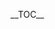 {{Warning|Content on this page is currently out-of-date, and is not an accurate listing of all improvements currently available in the game.}}
__TOC__
{{Table|
{{ImprovementTable/Heading|Small Caliber Main Guns}}
{{ImprovementTable/Row
  |QF 4.7inch Gun Mk.XII Kai
  |devmats0 = 6/7|impmats0 = 4/5|equips0 = 2<span title="12.7cm Twin Gun Mount">[[file:12.7cm Twin Gun Mount 002 Full.png|24px|link=12.7cm Twin Gun Mount]]</span>
  |devmats6 = 7/8|impmats6 = 6/7|equips6 = 2<span title="12.7cm Twin Gun Mount Model B Kai 2">[[file:12.7cm Twin Gun Mount Model B Kai 2 063 Full.png|24px|link=12.7cm Twin Gun Mount Model B Kai 2]]</span>
  |fuel = 20|ammo = 60|steel = 80|bauxite = 20
  |sun = J|mon = J|tue = J|wed = J|thu = J|fri = J|sat = J
  |ships = [[Jervis]]
}}
{{ImprovementTable/Row
  |12cm Single Gun Mount
  |devmats0 = 2/2|impmats0 = 1/2|equips0 = 1
  |devmats6 = 2/3|impmats6 = 1/2|equips6 = 2
  |devmats10 = 2/4|impmats10 = 2/6|equips10 = 1<span title="Type 22 Surface Radar">[[file:Equipment28-4.png|29x29px|link=Type 22 Surface Radar]]</span>
  |fuel = 10|ammo = 20|steel = 40
  |sun = K/M|mon = K/M|tue = K/M|wed = K/M|thu = K/M|fri = K/M|sat = K/M
  |ships = [[Kisaragi Kai Ni]]/[[Mutsuki Kai Ni]]
  |upgrades = 12cm Single Gun Mount Kai 2
}}
{{ImprovementTable/Row
  |12.7cm Twin Gun Mount
  |devmats0 = 1/2|impmats0 = 1/2
  |devmats6 = 1/2|impmats6 = 1/2|equips6 = 1
  |devmats10 = 2/3|impmats10 = 3/6|equips10 = 2
  |fuel = 10|ammo = 30|steel = 60
  |sun = any|mon = any|tue = any|wed = any|thu = any|fri = any|sat = any
  |upgrades = 12.7cm Twin Gun Mount Model B Kai 2
}}
{{ImprovementTable/Row
  |12.7cm Twin Gun Mount Model A
  |devmats0 = 1/2|impmats0 = 1/2
  |devmats6 = 1/2|impmats6 = 1/2|equips6 = 1
  |devmats10 = 4/8|impmats10 = 3/6|equips10 = 2
  |fuel = 10|ammo = 30|steel = 50
  |sun = F/I/S/U|mon = F/I/S/U|tue = F/-/S/-|wed = F/-/S/-|thu = -/-/S/-|fri = -/I/S/U|sat = -/I/S/U
  |ships = [[Fubuki]]/[[Isonami]]/[[Shirayuki]]/[[Uranami]]
  |upgrades = 12.7cm Twin Gun Mount Model A Kai 2
}}
{{ImprovementTable/Row
  |12.7cm Twin Gun Mount Model A Kai 2
  |devmats0 = 2/3|impmats0 = 2/2|equips0 = 2<span title="12.7cm Twin Gun Mount Model A">[[file:12.7cm Twin Gun Mount Model A 297 Full.png|24px|link=12.7cm Twin Gun Mount Model A]]</span>
  |devmats6 = 3/4|impmats6 = 3/5|equips6 = 2<span title="10cm Twin High-angle Gun Mount">[[file:Equipment3-2.-icon.png|link=10cm Twin High-angle Gun Mount]]</span>
  |fuel = 10|ammo = 40|steel = 70
  |sun = F|mon = F|tue = F|wed = F|thu = F|fri = F|sat = F
  |ships = [[Fubuki Kai Ni]]
}}
{{ImprovementTable/Row
  |12.7cm Twin Gun Mount Model B Kai 2
  |devmats0 = 2/2|impmats0 = 2/3
  |devmats6 = 2/2|impmats6 = 2/4|equips6 = 1
  |devmats10 = 4/8|impmats10 = 4/7|equips10 = 3<span title="12.7cm Twin Gun Mount">[[file:12.7cm Twin Gun Mount 002 Full.png|24px|link=12.7cm Twin Gun Mount]]</span>
  |fuel = 10|ammo = 40|steel = 70
  |sun = no|mon = A/K/Y|tue = A/K/Y|wed = A/K/Y|thu = -/K/-|fri = no|sat = no
  |ships = [[Ayanami Kai Ni]]/[[Kawakaze Kai Ni]]/[[Yuudachi Kai Ni]]
  |upgrades = 12.7cm Twin Gun Mount Model C Kai 2
}}
{{ImprovementTable/Row
  |12.7cm Twin Gun Mount Model C Kai 2
  |devmats0 = 2/3|impmats0 = 2/3|equips0 = 1<span title="12.7cm Twin Gun Mount">[[file:12.7cm Twin Gun Mount 002 Full.png|24px|link=12.7cm Twin Gun Mount]]</span>
  |devmats6 = 3/4|impmats6 = 3/4|equips6 = 1<span title="12.7cm Twin Gun Mount Model B Kai 2">[[file:12.7cm Twin Gun Mount Model B Kai 2 063 Full.png|24px|link=12.7cm Twin Gun Mount Model B Kai 2]]</span>
  |devmats10 = 6/10|impmats10 = 4/8|equips10 = 2<span title="Type 22 Surface Radar">[[file:Equipment28-4.png|29x29px|link=Type 22 Surface Radar]]</span><br>1<span title="New Model Gun Mount Improvement Material">[[File:New Model Gun Mount Improvement Material Icon.png|24px|link=New Model Gun Mount Improvement Material]]</span><br>1<span title="Action Report">[[File:Action Report Icon.png|24px|link=Action Report]]</span>
  |fuel = 10|ammo = 50|steel = 80
  |sun = -/M|mon = -/M|tue = -/M|wed = A/M|thu = A/M|fri = A/M|sat = A/M
  |ships = [[Arashio Kai Ni]]/[[Michishio Kai Ni]]
  |upgrades = 12.7cm Twin Gun Mount Model D Kai 2
}}
{{ImprovementTable/Row
  |12.7cm Twin Gun Mount Model D Kai 2
  |devmats0 = 6/7|impmats0 = 5/6|equips0 = 2<span title="10cm Twin High-angle Gun Mount">[[file:Equipment3-2.-icon.png|link=10cm Twin High-angle Gun Mount]]</span>
  |devmats6 = 7/10|impmats6 = 6/9|equips6 = 1<span title="12.7cm Twin Gun Mount Model C Kai 2">[[File:12.7cm Twin Gun Mount Model C Kai 2 266 Full.png|24px|link=12.7cm Twin Gun Mount Model C Kai 2]]</span>
  |fuel = 20|ammo = 70|steel = 90|bauxite = 20
  |sun = N|mon = N|tue = N|wed = N|thu = N|fri = N|sat = N
  |ships = [[Naganami Kai Ni]]
}}
{{ImprovementTable/Row
  |130mm B-13 Twin Gun Mount
  |devmats0 = 8/9|impmats0 = 5/6|equips0 = 3<span title="12.7cm Twin Gun Mount">[[file:12.7cm Twin Gun Mount 002 Full.png|24px|link=12.7cm Twin Gun Mount]]</span>
  |devmats6 = 9/13|impmats6 = 7/9|equips6 = 4<span title="14cm Single Gun Mount">[[file:14cm Single Gun Mount 004 Full.png|24px|link=14cm Single Gun Mount]]</span>
  |fuel = 40|ammo = 90|steel = 190|bauxite = 50
  |sun = T|mon = T|tue = T|wed = T|thu = T|fri = T|sat = T
  |ships = [[Tashkent]]
}}
{{ImprovementTable/Row
  |10cm Twin High-angle Gun Mount + Anti-Aircraft Fire Director
  |devmats0 = 6/7|impmats0 = 3/4
  |devmats6 = 5/8|impmats6 = 4/7|equips6 = 2<span title="10cm Twin High-angle Gun Mount">[[file:Equipment3-2.-icon.png|link=10cm Twin High-angle Gun Mount]]</span>
  |fuel = 10|ammo = 60|steel = 150|bauxite = 50
  |sun = -/-/T|mon = A/H/-|tue = A/H/-|wed = A/H/-|thu = A/H/T|fri = -/-/T|sat = -/-/T
  |ships = [[Akizuki]]/[[Hatsuzuki]]/[[Teruzuki]]
}}
{{ImprovementTable/Row
  |12.7cm Single High-angle Gun Mount (Late Model)
  |devmats0 = 2/3|impmats0 = 2/2|equips0 = 2<span title="12.7cm Twin Gun Mount">[[file:12.7cm Twin Gun Mount 002 Full.png|24px|link=12.7cm Twin Gun Mount]]</span>
  |devmats6 = 3/5|impmats6 = 3/4|equips6 = 1
  |fuel = 10|ammo = 50|steel = 40|bauxite = 20
  |sun = -/-/Y|mon = E/-/-|tue = E/-/-|wed = E/H/Y|thu = E/H/Y|fri = -/H/Y|sat = -/H/Y
  |ships = [[Etorofu Kai]]/[[Hiburi Kai]]/[[Yura Kai Ni]]
}}
{{ImprovementTable/Row
  |12.7cm Twin High-angle Gun Mount (Late Model)
  |devmats0 = 3/3|impmats0 = 2/3|equips0 = 1<span title="12.7cm Twin High-angle Gun Mount">[[file:Equipment10-2.-icon.png|link=12.7cm Twin High-angle Gun Mount]]</span>
  |devmats6 = 4/5|impmats6 = 3/4|equips6 = 1
  |fuel = 10|ammo = 50|steel = 80|bauxite = 30
  |sun = N/T|mon = -/T|tue = -/T|wed = -/T|thu = N/T|fri = N/T|sat = N/T
  |ships = [[Naka Kai Ni]]/[[Tenryuu Kai Ni]]
}}
{{ImprovementTable/Row
  |5inch Single Gun Mount Mk.30
  |devmats0 = 10/12|impmats0 = 6/7|equips0 = 2<span title="10cm Twin High-angle Gun Mount">[[file:Equipment3-2.-icon.png|link=10cm Twin High-angle Gun Mount]]</span>
  |devmats6 = 12/18|impmats6 = 8/10|equips6 = 2<span title="12.7cm Twin High-angle Gun Mount (Late Model)">[[file:12.7cm Twin High-angle Gun Mount (Late Model) 091 Full.png|24px|link=12.7cm Twin High-angle Gun Mount (Late Model)]]</span>
  |fuel = 30|ammo = 80|steel = 180|bauxite = 160
  |sun = S|mon = S|tue = S|wed = S|thu = S|fri = S|sat = S
  |ships = [[Samuel B. Roberts]]
}}
{{ImprovementTable/Heading|Medium Caliber Main Guns}}
{{ImprovementTable/Row
  |14cm Single Gun Mount
  |devmats0 = 1/2|impmats0 = 1/2
  |devmats6 = 1/2|impmats6 = 1/2|equips6 = 1
  |devmats10 = 3/4|impmats10 = 3/6|equips10 = 2
  |fuel = 10|ammo = 50|steel = 80
  |sun = any|mon = any|tue = any|wed = any|thu = any|fri = any|sat = any
  |upgrades = 14cm Twin Gun Mount
}}
{{ImprovementTable/Row
  |14cm Twin Gun Mount
  |devmats0 = 2/2|impmats0 = 1/2
  |devmats6 = 2/4|impmats6 = 2/3|equips6 = 1
  |fuel = 10|ammo = 60|steel = 100
  |sun = no|mon = Y|tue = no|wed = no|thu = Y|fri = no|sat = no
  |ships = [[Yuubari]]
}}
{{ImprovementTable/Row
  |15.2cm Twin Gun Mount
  |devmats0 = 2/2|impmats0 = 2/3
  |devmats6 = 2/3|impmats6 = 2/4|equips6 = 1
  |devmats10 = 5/8|impmats10 = 4/10|equips10 = 1<span title="Type 22 Surface Radar">[[file:Equipment28-4.png|29x29px|link=Type 22 Surface Radar]]</span>
  |fuel = 10|ammo = 70|steel = 100
  |sun = -/N/-|mon = -/N/Y|tue = -/-/Y|wed = -/-/Y|thu = A/-/Y|fri = A/N/-|sat = A/N/-
  |ships = [[Agano]]/[[Noshiro]]/[[Yahagi]]
  |upgrades = 15.2cm Twin Gun Mount Kai
}}
{{ImprovementTable/Row
  |15.2cm Twin Gun Mount Kai
  |devmats0 = 3/4|impmats0 = 2/3|equips0 = 1<span title="15.2cm Twin Gun Mount">[[file:Equipment65-2.png|29x29px|link=15.2cm Twin Gun Mount]]</span>
  |devmats6 = 4/6|impmats6 = 3/6|equips6 = 1<span title="15.2cm Twin Gun Mount">[[file:Equipment65-2.png|29x29px|link=15.2cm Twin Gun Mount]]</span>
  |fuel = 20|ammo = 80|steel = 100|bauxite = 30
  |sun = S/-|mon = S/-|tue = S/-|wed = -/Y|thu = -/Y|fri = -/Y|sat = S/Y
  |ships = [[Sakawa]]/[[Yahagi]]
}}
{{ImprovementTable/Row
  |15.5cm Triple Gun Mount
  |devmats0 = 2/2|impmats0 = 2/3
  |devmats6 = 2/3|impmats6 = 2/4|equips6 = 1
  |devmats10 = 8/12|impmats10 = 4/8|equips10 = 2<br>1<span title="New Model Gun Mount Improvement Material">[[File:New Model Gun Mount Improvement Material Icon.png|24px|link=New Model Gun Mount Improvement Material]]</span>
  |fuel = 10|ammo = 90|steel = 120
  |sun = -/O|mon = -/O|tue = no|wed = no|thu = no|fri = M/O|sat = M/O
  |ships = [[Mogami]]/[[Ooyodo]]
  |upgrades = 15.5cm Triple Gun Mount Kai
}}
{{ImprovementTable/Row
  |15.5cm Triple Gun Mount Kai
  |devmats0 = 6/7|impmats0 = 4/5|equips0 = 2<span title="15.5cm Triple Gun Mount">[[file:Equipment5-2.png|29x29px|link=15.5cm Triple Gun Mount]]</span>
  |devmats6 = 8/9|impmats6 = 5/7|equips6 = 2<span title="15.5cm Triple Secondary Gun Mount">[[file:Equipment12-2.png|29x29px|link=15.5cm Triple Secondary Gun Mount]]</span>
  |devmats10 = 9/10|impmats10 = 2/3|equips10 = 1<span title="15.5cm Triple Secondary Gun Mount">[[file:Equipment12-2.png|29x29px|link=15.5cm Triple Secondary Gun Mount]]</span>
  |fuel = 15|ammo = 120|steel = 150|bauxite = 30
  |sun = O|mon = no|tue = no|wed = no|thu = no|fri = O|sat = O
  |ships = [[Ooyodo Kai]]
  |upgrades = 15.5cm Triple Secondary Gun Mount Kai
  |stars = 7
}}
{{ImprovementTable/Row
  |20.3cm Twin Gun Mount
  |devmats0 = 1/2|impmats0 = 2/3
  |devmats6 = 2/3|impmats6 = 2/3|equips6 = 1
  |devmats10 = 2/5|impmats10 = 4/10|equips10 = 2
  |fuel = 10|ammo = 90|steel = 120
  |sun = A/K|mon = -/K|tue = -/K|wed = -/K|thu = A/K|fri = A/K|sat = A/K
  |ships = [[Aoba]]/[[Kinugasa]]
  |upgrades = 20.3cm (No.2) Twin Gun Mount
}}
{{ImprovementTable/Row
  |20.3cm (No.2) Twin Gun Mount
  |devmats0 = 2/3|impmats0 = 2/3
  |devmats6 = 2/4|impmats6 = 2/4|equips6 = 1
  |devmats10 = 4/8|impmats10 = 4/11|equips10 = 2
  |fuel = 10|ammo = 100|steel = 130
  |sun = M|mon = M|tue = M|wed = no|thu = no|fri = no|sat = no
  |ships = [[Myoukou]]
  |upgrades = 20.3cm (No.3) Twin Gun Mount
}}
{{ImprovementTable/Row
  |20.3cm (No.3) Twin Gun Mount
  |devmats0 = 3/4|impmats0 = 2/3
  |devmats6 = 3/5|impmats6 = 3/5|equips6 = 1
  |fuel = 10|ammo = 110|steel = 140
  |sun = no|mon = no|tue = M|wed = M|thu = no|fri = no|sat = no
  |ships = [[Mikuma]]
}}
{{ImprovementTable/Row
  |203mm/53 Twin Gun Mount
  |devmats0 = 4/5|impmats0 = 3/4|equips0 = 2<span title="20.3cm Twin Gun Mount">[[file:Equipment6-2.png|29x29px|link=20.3cm Twin Gun Mount]]</span>
  |devmats6 = 5/8|impmats6 = 4/7|equips6 = 1<span title="20.3cm (No.2) Twin Gun Mount">[[file:Equipment90-2.png|29x29px|link=20.3cm (No.2) Twin Gun Mount]]</span>
  |fuel = 10|ammo = 180|steel = 190|bauxite = 0
  |sun = Z|mon = Z|tue = Z|wed = Z|thu = no|fri = no|sat = no
  |ships = [[Zara due]]
}}
{{ImprovementTable/Heading|Large Caliber Main Guns}}
{{ImprovementTable/Row
  |35.6cm Twin Gun Mount
  |devmats0 = 2/3|impmats0 = 1/2
  |devmats6 = 3/4|impmats6 = 2/4|equips6 = 1
  |devmats10 = 6/12|impmats10 = 5/12|equips10 = 3
  |fuel = 20|ammo = 240|steel = 300
  |sun = F|mon = no|tue = no|wed = no|thu = no|fri = F|sat = F
  |ships = [[Fusou]]
  |upgrades = Prototype 35.6cm Triple Gun Mount
}}
{{ImprovementTable/Row
  |Prototype 35.6cm Triple Gun Mount
  |devmats0 = 4/6|impmats0 = 3/4|equips0 = 2<span title="35.6cm Twin Gun Mount">[[file:Equipment7-2.-icon.png|link=35.6cm Twin Gun Mount]]</span>
  |devmats6 = 6/9|impmats6 = 4/7|equips6 = 3<span title="35.6cm Twin Gun Mount">[[file:Equipment7-2.-icon.png|link=35.6cm Twin Gun Mount]]</span>
  |fuel = 30|ammo = 330|steel = 390|bauxite = 30
  |sun = -/-/-/Y|mon = no|tue = no|wed = F/-/K/-|thu = F/H/K/Y|fri = F/H/-/Y|sat = F/-/-/Y
  |ships = [[Fusou Kai Ni]]/[[Haruna Kai Ni]]/[[Kongou Kai Ni]]/[[Yamashiro Kai Ni]]
}}
{{ImprovementTable/Row
  |35.6cm Twin Gun Mount (Dazzle Camouflage)
  |devmats0 = 3/4|impmats0 = 2/3|equips0 = 1<span title="35.6cm Twin Gun Mount">[[file:Equipment7-2.-icon.png|link=35.6cm Twin Gun Mount]]</span>
  |devmats6 = 4/5|impmats6 = 3/5|equips6 = 2<span title="35.6cm Twin Gun Mount">[[file:Equipment7-2.-icon.png|link=35.6cm Twin Gun Mount]]</span>
  |fuel = 30|ammo = 250|steel = 300|bauxite = 30
  |sun = H|mon = H|tue = H|wed = H|thu = no|fri = no|sat = H
  |ships = [[Haruna Kai Ni]]
}}
{{ImprovementTable/Row
  |38cm Twin Gun Mount
  |devmats0 = 4/5|impmats0 = 2/3|equips0 = 1<span title="35.6cm Twin Gun Mount">[[file:Equipment7-2.-icon.png|link=35.6cm Twin Gun Mount]]</span>
  |devmats6 = 5/8|impmats6 = 3/5|equips6 = 2<span title="35.6cm Twin Gun Mount">[[file:Equipment7-2.-icon.png|link=35.6cm Twin Gun Mount]]</span>
  |devmats10 = 10/20|impmats10 = 6/13|equips10 = 2<span title="41cm Twin Gun Mount">[[file:Equipment8-2.-icon.png|link=41cm Twin Gun Mount]]</span>
  |fuel = 20|ammo = 380|steel = 450|bauxite = 20
  |sun = no|mon = no|tue = no|wed = no|thu = B|fri = B|sat = B
  |ships = [[Bismarck]]
  |upgrades = 38cm Twin Gun Mount Kai
  |stars = 3
}}
{{ImprovementTable/Row
  |38cm Twin Gun Mount Kai
  |devmats0 = 5/7|impmats0 = 3/4|equips0 = 1<span title="41cm Twin Gun Mount">[[file:Equipment8-2.-icon.png|link=41cm Twin Gun Mount]]</span>
  |devmats6 = 6/9|impmats6 = 4/6|equips6 = 2<span title="41cm Twin Gun Mount">[[file:Equipment8-2.-icon.png|link=41cm Twin Gun Mount]]</span>
  |fuel = 30|ammo = 390|steel = 470|bauxite = 30
  |sun = B|mon = B|tue = B|wed = no|thu = no|fri = no|sat = no
  |ships = [[Bismarck]]
}}
{{ImprovementTable/Row
  |38.1cm Mk.I Twin Gun Mount
  |devmats0 = 3/4|impmats0 = 3/4|equips0 = 2<span title="35.6cm Twin Gun Mount">[[file:Equipment7-2.-icon.png|link=35.6cm Twin Gun Mount]]</span>
  |devmats6 = 4/6|impmats6 = 3/5|equips6 = 2<span title="41cm Twin Gun Mount">[[file:Equipment8-2.-icon.png|link=41cm Twin Gun Mount]]</span>
  |devmats10 = 8/15|impmats10 = 6/12|equips10 = 2<span title="25mm Single Autocannon Mount">[[File:Equipment49-2.png|24px|link=25mm Single Autocannon Mount]]</span>
  |fuel = 24|ammo = 280|steel = 380
  |sun = W|mon = no|tue = no|wed = no|thu = W|fri = W|sat = W
  |ships = [[Warspite]]
  |upgrades = 38.1cm Mk.I/N Twin Gun Mount Kai
}}
{{ImprovementTable/Row
  |38.1cm Mk.I/N Twin Gun Mount Kai
  |devmats0 = 4/6|impmats0 = 3/5|equips0 = 1<span title="41cm Twin Gun Mount">[[file:Equipment8-2.-icon.png|link=41cm Twin Gun Mount]]</span>
  |devmats6 = 6/8|impmats6 = 4/7|equips6 = 2<span title="41cm Twin Gun Mount">[[file:Equipment8-2.-icon.png|link=41cm Twin Gun Mount]]</span>
  |fuel = 28|ammo = 320|steel = 420|bauxite = 40
  |sun = no|mon = no|tue = W|wed = W|thu = W|fri = W|sat = no
  |ships = [[Warspite]]
}}
{{ImprovementTable/Row
  |381mm/50 Triple Gun Mount
  |devmats0 = 4/5|impmats0 = 2/3|equips0 = 1<span title="35.6cm Twin Gun Mount">[[file:Equipment7-2.-icon.png|link=35.6cm Twin Gun Mount]]</span>
  |devmats6 = 5/8|impmats6 = 3/5|equips6 = 2<span title="35.6cm Twin Gun Mount">[[file:Equipment7-2.-icon.png|link=35.6cm Twin Gun Mount]]</span>
  |devmats10 = 12/20|impmats10 = 7/14|equips10 = 2<span title="25mm Twin Autocannon Mount">[[file:Equipment39-2.-icon.png|link=25mm Twin Autocannon Mount]]</span>
  |fuel = 30|ammo = 400|steel = 480|bauxite = 20
  |sun = -/R|mon = -/R|tue = L/-|wed = L/-|thu = L/-|fri = L/-|sat = -/R
  |ships = [[Littorio]]/[[Roma]]
  |upgrades = 381mm/50 Triple Gun Mount Kai
  |stars = 3
}}
{{ImprovementTable/Row
  |381mm/50 Triple Gun Mount Kai
  |devmats0 = 5/7|impmats0 = 3/4|equips0 = 1<span title="41cm Twin Gun Mount">[[file:Equipment8-2.-icon.png|link=41cm Twin Gun Mount]]</span>
  |devmats6 = 7/10|impmats6 = 4/6|equips6 = 2<span title="41cm Twin Gun Mount">[[file:Equipment8-2.-icon.png|link=41cm Twin Gun Mount]]</span>
  |fuel = 40|ammo = 440|steel = 500|bauxite = 50
  |sun = L/-|mon = L/-|tue = -/R|wed = -/R|thu = -/R|fri = -/R|sat = L/-
  |ships = [[Littorio]]/[[Roma]]
}}
{{ImprovementTable/Row
  |16inch Triple Gun Mount Mk.7
  |devmats0 = 10/15|impmats0 = 6/8|equips0 = 3<span title="41cm Twin Gun Mount">[[file:Equipment8-2.-icon.png|link=41cm Twin Gun Mount]]</span>
  |devmats6 = 16/24|impmats6 = 8/12|equips6 = 3<span title="46cm Triple Gun Mount">[[File:Equipment9-2.-icon.png|link=46cm Triple Gun Mount]]</span>
  |devmats10 = 20/28|impmats10 = 12/20|equips10 = 2<span title="Type 32 Surface Radar">[[File:Equipment31-2.png|24px|link=Type 32 Surface Radar]]</span>
  |fuel = 45|ammo = 450|steel = 750|bauxite = 100
  |sun = I|mon = I|tue = I|wed = I|thu = I|fri = I|sat = I
  |ships = [[Iowa]]
  |upgrades = 16inch Triple Gun Mount Mk.7 + GFCS
}}
{{ImprovementTable/Row
  |16inch Triple Gun Mount Mk.7 + GFCS
  |devmats0 = 16/24|impmats0 = 8/12|equips0 = 2<span title="Type 22 Surface Radar">[[File:Equipment28-2.png|24px|link=Type 22 Surface Radar]]</span>
  |devmats6 = 16/24|impmats6 = 8/16|equips6 = 2<span title="Type 32 Surface Radar">[[File:Equipment31-2.png|24px|link=Type 32 Surface Radar]]</span>
  |fuel = 45|ammo = 500|steel = 770|bauxite = 500
  |sun = I|mon = no|tue = no|wed = no|thu = I|fri = I|sat = I
  |ships = [[Iowa]]
}}

{{ImprovementTable/Row
  |41cm Twin Gun Mount
  |devmats0 = 3/4|impmats0 = 2/3|equips0 = 1
  |devmats6 = 4/7|impmats6 = 3/6|equips6 = 2
  |devmats10 = 12/20|impmats10 = 10/15|equips10 = 2<span title="46cm Triple Gun Mount">[[File:Equipment9-2.-icon.png|link=46cm Triple Gun Mount]]</span><br>2<span title="New Model Gun Mount Improvement Material">[[File:New Model Gun Mount Improvement Material Icon.png|24px|link=New Model Gun Mount Improvement Material]]</span>
  |fuel = 30|ammo = 350|steel = 480
  |sun = M/-|mon = M/-|tue = -/N|wed = no|thu = M/-|fri = -/N|sat = -/N
  |ships = [[Mutsu]]/[[Nagato]]
  |upgrades = Prototype 41cm Triple Gun Mount
}}
{{ImprovementTable/Row
  |Prototype 41cm Triple Gun Mount
  |devmats0 = 5/7|impmats0 = 4/6|equips0 = 2<span title="41cm Twin Gun Mount">[[file:Equipment8-2.-icon.png|link=41cm Twin Gun Mount]]</span>
  |devmats6 = 8/10|impmats6 = 5/8|equips6 = 3<span title="41cm Twin Gun Mount">[[file:Equipment8-2.-icon.png|link=41cm Twin Gun Mount]]</span>
  |devmats10 = 15/30|impmats10 = 12/16|equips10 = 2<span title="46cm Triple Gun Mount">[[File:Equipment9-2.-icon.png|link=46cm Triple Gun Mount]]</span><br>2<span title="New Model Gun Mount Improvement Material">[[File:New Model Gun Mount Improvement Material Icon.png|24px|link=New Model Gun Mount Improvement Material]]</span>
  |fuel = 40|ammo = 440|steel = 620|bauxite = 40
  |sun = -/N|mon = -/N|tue = M/-|wed = M/N|thu = -/N|fri = M/-|sat = M/-
  |ships = [[Mutsu Kai]]/[[Nagato Kai]]
  |upgrades = 41cm Triple Gun Mount Kai
}}
{{ImprovementTable/Row
  |41cm Triple Gun Mount Kai
  |devmats0 = 6/8|impmats0 = 6/7|equips0 = 2<span title="41cm Twin Gun Mount">[[file:Equipment8-2.-icon.png|link=41cm Twin Gun Mount]]</span>
  |devmats6 = 10/12|impmats6 = 7/10|equips6 = 2<span title="46cm Triple Gun Mount">[[File:Equipment9-2.-icon.png|link=46cm Triple Gun Mount]]</span>
  |devmats10 = 30/48|impmats10 = 14/20|equips10 = 1<span title="Prototype 41cm Triple Gun Mount">[[file:Prototype 41cm Triple Gun Mount 105 Full.png|24px|link=Prototype 41cm Triple Gun Mount]]</span><br>3<span title="New Model Gun Mount Improvement Material">[[File:New Model Gun Mount Improvement Material Icon.png|24px|link=New Model Gun Mount Improvement Material]]</span><br>1<span title="Action Report">[[File:Action Report Icon.png|24px|link=Action Report]]</span>
  |fuel = 45|ammo = 450|steel = 700|bauxite = 45
  |sun = no|mon = N|tue = N|wed = N|thu = no|fri = no|sat = no
  |ships = [[Nagato Kai Ni]]
  |upgrades = 41cm Triple Gun Mount Kai Ni
}}
{{ImprovementTable/Row
  |41cm Triple Gun Mount Kai Ni
  |devmats0 = 8/10|impmats0 = 7/7|equips0 = 3<span title="41cm Twin Gun Mount">[[file:Equipment8-2.-icon.png|link=41cm Twin Gun Mount]]</span>
  |devmats6 = 14/41|impmats6 = 10/13|equips6 = 1<span title="Prototype 41cm Triple Gun Mount">[[file:Prototype 41cm Triple Gun Mount 105 Full.png|24px|link=Prototype 41cm Triple Gun Mount]]</span>
  |ships = [[Ise Kai Ni]]
  |fuel = 45|ammo = 460|steel = 720|bauxite = 50
  |sun = no|mon = no|tue = I|wed = I|thu = I|fri = I|sat = I
}}
{{ImprovementTable/Row
  |Prototype 46cm Twin Gun Mount
  |devmats0 = 5/6|impmats0 = 3/5|equips0 = 2<span title="41cm Twin Gun Mount">[[file:Equipment8-2.-icon.png|link=41cm Twin Gun Mount]]</span>
  |devmats6 = 6/8|impmats6 = 4/7|equips6 = 3<span title="41cm Twin Gun Mount">[[file:Equipment8-2.-icon.png|link=41cm Twin Gun Mount]]</span>
  |devmats10 = 12/18|impmats10 = 8/14|equips10 = 4<span title="41cm Twin Gun Mount">[[file:Equipment8-2.-icon.png|link=41cm Twin Gun Mount]]</span>
  |fuel = 40|ammo = 420|steel = 650|bauxite = 40
  |sun = -/Y|mon = -/Y|tue = M/-|wed = M/-|thu = no|fri = no|sat = no
  |ships = [[Musashi]]/[[Yamato]]
  |upgrades = 46cm Triple Gun Mount
  |stars = 5
}}
{{ImprovementTable/Row
  |46cm Triple Gun Mount
  |devmats0 = 6/8|impmats0 = 4/6|equips0 = 1
  |devmats6 = 8/10|impmats6 = 5/8|equips6 = 2
  |devmats10 = 18/36|impmats10 = 12/16|equips10 = 4<br>2<span title="New Model Gun Mount Improvement Material">[[File:New Model Gun Mount Improvement Material Icon.png|24px|link=New Model Gun Mount Improvement Material]]</span>
  |fuel = 50|ammo = 480|steel = 800|bauxite = 50
  |sun = M/-/-/-|mon = M/Mᵏ/-/-|tue = -/-/Y/Yᵏ|wed = -/-/Y/Yᵏ|thu = -/-/Y/Yᵏ|fri = -/-/Y/-|sat = -/-/Y/-
  |ships = [[Musashi]]/[[Musashi Kai]]/[[Yamato]]/[[Yamato Kai]]
  |upgrades = 46cm Triple Gun Mount Kai
}}
{{ImprovementTable/Row
  |46cm Triple Gun Mount Kai
  |devmats0 = 8/9|impmats0 = 5/6|equips0 = 3<span title="25mm Triple Autocannon Mount">[[file:Equipment40-2.-icon.png|link=25mm Triple Autocannon Mount]]</span>
  |devmats6 = 9/16|impmats6 = 8/9|equips6 = 3<span title="46cm Triple Gun Mount">[[File:Equipment9-2.-icon.png|link=46cm Triple Gun Mount]]</span>
  |fuel = 50|ammo = 490|steel = 860|bauxite = 80
  |sun = M/-|mon = -/Y|tue = -/Y|wed = -/Y|thu = no|fri = M/-|sat = M/-
  |ships = [[Musashi Kai]]/[[Yamato Kai]]
}}
{{ImprovementTable/Row
  |Prototype 51cm Twin Gun Mount
  |devmats0 = 7/9|impmats0 = 5/7|equips0 = 2<span title="46cm Triple Gun Mount">[[File:Equipment9-2.-icon.png|link=46cm Triple Gun Mount]]</span>
  |devmats6 = 10/15|impmats6 = 7/10|equips6 = 3<span title="46cm Triple Gun Mount">[[File:Equipment9-2.-icon.png|link=46cm Triple Gun Mount]]</span>
  |fuel = 50|ammo = 550|steel = 950|bauxite = 80
  |sun = no|mon = M/Y|tue = -/Y|wed = M/-|thu = no|fri = no|sat = no
  |ships = [[Musashi Kai]]/[[Yamato Kai]]
}}
{{ImprovementTable/Row
  |51cm Twin Gun Mount
  |devmats0 = 20/25|impmats0 = 7/8|equips0 = 4<span title="41cm Twin Gun Mount">[[file:Equipment8-2.-icon.png|link=41cm Twin Gun Mount]]</span>
  |devmats6 = 25/50|impmats6 = 10/13|equips6 = 4<span title="46cm Triple Gun Mount">[[File:Equipment9-2.-icon.png|link=46cm Triple Gun Mount]]</span>
  |ships = [[Musashi Kai Ni]]
  |fuel = 100|ammo = 700|steel = 950|bauxite = 200
  |sun = M|mon = no|tue = no|wed = no|thu = no|fri = M|sat = M
}}
{{ImprovementTable/Heading|Secondary Guns}}
{{ImprovementTable/Row
  |15.2cm Single Gun Mount
  |devmats0 = 2/2|impmats0 = 1/2
  |devmats6 = 2/3|impmats6 = 2/3|equips6 = 1
  |devmats10 = 3/4|impmats10 = 3/5|equips10 = 2
  |fuel = 10|ammo = 60|steel = 90
  |sun = A/K/-|mon = A/K/Y|tue = A/-/Y|wed = -/-/Y|thu = no|fri = no|sat = -/K/-
  |ships = [[Agano]]/[[Kongou]]/[[Yamashiro]]
  |upgrades = 15.2cm Twin Gun Mount
}}
{{ImprovementTable/Row
  |15.5cm Triple Secondary Gun Mount
  |devmats0 = 2/2|impmats0 = 2/3
  |devmats6 = 2/3|impmats6 = 2/4|equips6 = 1
  |devmats10 = 8/12|impmats10 = 4/8|equips10 = 2<br>1<span title="New Model Gun Mount Improvement Material">[[File:New Model Gun Mount Improvement Material Icon.png|24px|link=New Model Gun Mount Improvement Material]]</span>
  |fuel = 10|ammo = 90|steel = 120
  |sun = M/-/-|mon = no|tue = no|wed = no|thu = no|fri = M/Mᵏ/Y|sat = M/Mᵏ/Y
  |ships = [[Musashi]]/[[Musashi Kai]]/[[Yamato]]
  |upgrades = 15.5cm Triple Secondary Gun Mount Kai
}}
{{ImprovementTable/Row
  |15.5cm Triple Secondary Gun Mount Kai
  |devmats0 = 6/7|impmats0 = 4/5|equips0 = 2<span title="15.5cm Triple Secondary Gun Mount">[[file:Equipment12-2.png|29x29px|link=15.5cm Triple Secondary Gun Mount]]</span>
  |devmats6 = 8/9|impmats6 = 5/7|equips6 = 2<span title="15.5cm Triple Gun Mount">[[file:Equipment5-2.png|29x29px|link=15.5cm Triple Gun Mount]]</span>
  |devmats10 = 9/10|impmats10 = 2/3|equips10 = 1<span title="15.5cm Triple Gun Mount">[[file:Equipment5-2.png|29x29px|link=15.5cm Triple Gun Mount]]</span>
  |fuel = 15|ammo = 120|steel = 150|bauxite = 30
  |sun = M/-|mon = M/-|tue = no|wed = no|thu = no|fri = -/Y|sat = -/Y
  |ships = [[Musashi]]/[[Yamato]]
  |upgrades = 15.5cm Triple Gun Mount Kai
  |stars = 7
}}
{{ImprovementTable/Row
  |OTO 152mm Triple Rapid Fire Gun Mount
  |devmats0 = 2/3|impmats0 = 2/3
  |devmats6 = 3/4|impmats6 = 3/5|equips6 = 1<span title="15.5cm Triple Gun Mount">[[file:Equipment5-2.-icon.png|link=15.5cm Triple Gun Mount]]</span>
  |fuel = 10|ammo = 90|steel = 120
  |sun = L/R|mon = -/R|tue = L/-|wed = L/-|thu = -/R|fri = -/R|sat = L/-
  |ships = [[Littorio]]/[[Roma]]
}}
{{ImprovementTable/Row
  |15.2cm Triple Gun Mount
  |devmats0 = 10/15|impmats0 = 6/6|equips0 = 1<span title="15.5cm Triple Gun Mount">[[file:Equipment5-2.-icon.png|link=15.5cm Triple Gun Mount]]</span>
  |devmats6 = 10/15|impmats6 = 7/8|equips6 = 2<span title="Type 22 Surface Radar">[[File:Equipment28-2.png|24px|link=Type 22 Surface Radar]]</span>
  |fuel = 15|ammo = 150|steel = 150|bauxite = 50
  |sun = no|mon = R|tue = R|wed = R|thu = R|fri = no|sat = no
  |ships = [[Richelieu]]
}}
{{ImprovementTable/Row
  |12.7cm Twin High-angle Gun Mount
  |devmats0 = 2/3|impmats0 = 2/3|equips0 = 1
  |devmats6 = 3/4|impmats6 = 3/4|equips6 = 1
  |devmats10 = 5/8|impmats10 = 6/10|equips10 = 1<span title="10cm Twin High-angle Gun Mount">[[file:Equipment3-2.-icon.png|link=10cm Twin High-angle Gun Mount]]</span>
  |fuel = 10|ammo = 40|steel = 70|bauxite = 20
  |sun = K/-/S|mon = K/-/-|tue = no|wed = no|thu = no|fri = -/M/S|sat = K/M/S
  |ships = [[Kumano]]/[[Maya Kai Ni]]/[[Suzuya]]
  |upgrades = 8cm High-angle Gun
  |stars = 
}}
{{ImprovementTable/Row
  |8cm High-angle Gun
  |devmats0 = 4/5|impmats0 = 3/3|equips0 = 1<span title="10cm Twin High-angle Gun Mount">[[file:Equipment3-2.-icon.png|link=10cm Twin High-angle Gun Mount]]</span>
  |devmats6 = 6/8|impmats6 = 4/5|equips6 = 2<span title="10cm Twin High-angle Gun Mount">[[file:Equipment3-2.-icon.png|link=10cm Twin High-angle Gun Mount]]</span>
  |devmats10 = 8/16|impmats10 = 8/12|equips10 = 2<span title="25mm Single Autocannon Mount">[[File:Equipment49-2.png|24px|link=25mm Single Autocannon Mount]]</span>
  |fuel = 10|ammo = 40|steel = 80|bauxite = 40
  |sun = A/-/N/-/Y|mon = -/K/N/-/Y|tue = -/K/-/S/Y|wed = -/K/-/S/-|thu = A/-/-/S/-|fri = A/-/N/-/-|sat = A/-/N/-/-
  |ships = [[Agano]]/[[Kumano Kai Ni]]/[[Noshiro]]/[[Suzuya Kai Ni]]/[[Yahagi]]
  |upgrades = 8cm High-angle Gun Kai + Additional Machine Guns
  |stars = 
}}
{{ImprovementTable/Row
  |8cm High-angle Gun Kai + Additional Machine Guns
  |devmats0 = 6/8|impmats0 = 4/5|equips0 = 2<span title="10cm Twin High-angle Gun Mount">[[file:Equipment3-2.-icon.png|link=10cm Twin High-angle Gun Mount]]</span>
  |devmats6 = 8/15|impmats6 = 6/8|equips6 = 2<span title="25mm Single Autocannon Mount">[[File:Equipment49-2.png|24px|link=25mm Single Autocannon Mount]]</span>
  |fuel = 30|ammo = 70|steel = 100|bauxite = 80
  |sun = no|mon = K/-/-/-|tue = K/Sa/Su/Y|wed = K/Sa/Su/Y|thu = -/Sa/Su/Y|fri = no|sat = no
  |ships = [[Kumano Kai Ni]]/[[Sakawa]]/[[Suzuya Kai Ni]]/[[Yahagi]]
}}
{{ImprovementTable/Row
  |90mm Single High-angle Gun Mount
  |devmats0 = 1/2|impmats0 = 1/2|equips0 = 1<span title="10cm Twin High-angle Gun Mount">[[file:Equipment3-2.-icon.png|link=10cm Twin High-angle Gun Mount]]</span>
  |devmats6 = 2/3|impmats6 = 1/2|equips6 = 2<span title="10cm Twin High-angle Gun Mount">[[file:Equipment3-2.-icon.png|link=10cm Twin High-angle Gun Mount]]</span>
  |fuel = 10|ammo = 20|steel = 70|bauxite = 10
  |sun = -/R|mon = L/-|tue = L/-|wed = L/-|thu = L/R|fri = -/R|sat = -/R
  |ships = [[Littorio]]/[[Roma]]
}}
{{ImprovementTable/Row
  |10cm Twin High-angle Gun Mount Kai + Additional Machine Guns
  |devmats0 = 7/8|impmats0 = 4/5|equips0 = 2<span title="10cm Twin High-angle Gun Mount">[[file:Equipment3-2.-icon.png|link=10cm Twin High-angle Gun Mount]]</span>
  |devmats6 = 10/16|impmats6 = 6/8|equips6 = 2<span title="25mm Triple Autocannon Mount">[[file:Equipment40-2.-icon.png|link=25mm Triple Autocannon Mount]]</span>
  |fuel = 10|ammo = 90|steel = 170|bauxite = 80
  |sun = -/O|mon = -/O|tue = no|wed = no|thu = M/-|fri = M/O|sat = M/O
  |ships = [[Musashi Kai Ni]]/[[Ooyodo]]
}}
{{ImprovementTable/Heading|Anti-Air Equipment}}
{{ImprovementTable/Row
  |25mm Single Autocannon Mount
  |devmats0 = 0/1|impmats0 = 1/1
  |devmats6 = 1/2|impmats6 = 1/1|equips6 = 1
  |devmats10 = 2/3|impmats10 = 1/2|equips10 = 1
  |ammo = 10|steel = 10|bauxite = 10
  |sun = -/-/S|mon = no|tue = no|wed = F/-/-|thu = F/K/-|fri = F/-/S|sat = F/-/S
  |ships = [[Fumizuki]]/[[Kinu Kai Ni]]/[[Satsuki]]
  |upgrades = 25mm Twin Autocannon Mount
  |stars = 5
}}
{{ImprovementTable/Row
  |25mm Twin Autocannon Mount
  |devmats0 = 0/1|impmats0 = 1/1
  |devmats6 = 1/2|impmats6 = 1/2|equips6 = 1
  |devmats10 = 2/3|impmats10 = 1/2|equips10 = 1
  |ammo = 20|steel = 10|bauxite = 10
  |sun = F/I/-/-|mon = F/-/-/S|tue = F/-/-/S|wed = -/-/K/-|thu = no|fri = no|sat = -/I/-/-
  |ships = [[Fumizuki]]/[[Isuzu Kai Ni]]/[[Kinu Kai Ni]]/[[Satsuki]]
  |upgrades = 25mm Triple Autocannon Mount
  |stars = 3
}}
{{ImprovementTable/Row
  |25mm Triple Autocannon Mount
  |devmats0 = 1/2|impmats0 = 1/1
  |devmats6 = 1/3|impmats6 = 1/2|equips6 = 1
  |devmats10 = 5/9|impmats10 = 3/7|equips10 = 5
  |ammo = 30|steel = 20|bauxite = 10
  |sun = -/-/-/M₂/-|mon = I/K/-/M₂/-|tue = I/K/M/M₂/-|wed = I/-/M/M₂/S|thu = -/-/M/-/S|fri = no|sat = no
  |ships = [[Isuzu Kai Ni]]/[[Kinu Kai Ni]]/[[Maya]] (not Kai Ni)/[[Maya Kai Ni]]/[[Satsuki Kai Ni]]
  |upgrades = 25mm Triple Autocannon Mount (Concentrated Deployment)
}}
{{ImprovementTable/Row
  |25mm Triple Autocannon Mount (Concentrated Deployment)
  |devmats0 = 3/5|impmats0 = 3/5|equips0 = 3<span title="25mm Triple Autocannon Mount">[[file:Equipment40-2.-icon.png|link=25mm Triple Autocannon Mount]]</span>
  |devmats6 = 6/9|impmats6 = 6/9|equips6 = 5<span title="25mm Triple Autocannon Mount">[[file:Equipment40-2.-icon.png|link=25mm Triple Autocannon Mount]]</span>
  |ammo = 90|steel = 90|bauxite = 150
  |sun = K/-|mon = no|tue = -/M|wed = -/M|thu = -/M|fri = K/-|sat = K/-
  |ships = [[Kinu Kai Ni]]/[[Maya Kai Ni]]
}}
{{ImprovementTable/Row
  |12cm 30-tube Rocket Launcher
  |devmats0 = 3/6|impmats0 = 2/3|equips0 = 1
  |devmats6 = 5/9|impmats6 = 3/5|equips6 = 2
  |devmats10 = 10/30|impmats10 = 7/10|equips10 = 3<span title="25mm Triple Autocannon Mount">[[file:Equipment40-2.-icon.png|link=25mm Triple Autocannon Mount]]</span><br>1<span title="Action Report">[[File:Action Report Icon.png|24px|link=Action Report]]</span>
  |fuel = 90|ammo = 270|steel = 50|bauxite = 180
  |sun = -/I|mon = H/-|tue = H/-|wed = no|thu = no|fri = -/I|sat = -/I
  |ships = [[Hyuuga Kai]]/[[Ise Kai]]
  |upgrades = 12cm 30-tube Rocket Launcher Kai Ni
}}
{{ImprovementTable/Row
  |12cm 30-tube Rocket Launcher Kai Ni
  |devmats0 = 5/7|impmats0 = 4/5|equips0 = 2<span title="25mm Triple Autocannon Mount">[[file:Equipment40-2.-icon.png|link=25mm Triple Autocannon Mount]]</span>
  |devmats6 = 7/15|impmats6 = 5/7|equips6 = 2<span title="12cm 30-tube Rocket Launcher">[[File:Equipment51-2.png|24px|link=12cm 30-tube Rocket Launcher]]</span>
  |fuel = 90|ammo = 300|steel = 90|bauxite = 190
  |sun = -/-/Iᵏ|mon = -/I/Iᵏ|tue = -/I/Iᵏ|wed = H/-/-|thu = H/-/-|fri = no|sat = no
  |ships = [[Hyuuga Kai]]/[[Ise Kai]]/[[Ise Kai Ni]]
}}
{{ImprovementTable/Row
  |Type 91 Anti-Aircraft Fire Director
  |devmats0 = 3/4|impmats0 = 1/2
  |devmats6 = 3/5|impmats6 = 2/4|equips6 = 1<span title="12.7cm Twin High-angle Gun Mount">[[file:Equipment10-2.-icon.png|link=12.7cm Twin High-angle Gun Mount]]</span>
  |devmats10 = 4/9|impmats10 = 4/7|equips10 = 2<span title="10cm Twin High-angle Gun Mount">[[file:Equipment3-2.-icon.png|link=10cm Twin High-angle Gun Mount]]</span>
  |steel = 60|bauxite = 40
  |sun = A/M/T|mon = A/M/-|tue = no|wed = no|thu = -/-/T|fri = A/M/T|sat = A/M/T
  |ships = [[Akizuki]]/[[Maya]]/[[Teruzuki]]
  |upgrades = Type 94 Anti-Aircraft Fire Director
}}
{{ImprovementTable/Row
  |Type 94 Anti-Aircraft Fire Director
  |span2 = true
  |devmats0 = 4/5|impmats0 = 2/3
  |devmats6 = 3/5|impmats6 = 3/5|equips6 = 1<span title="10cm Twin High-angle Gun Mount">[[file:Equipment3-2.-icon.png|link=10cm Twin High-angle Gun Mount]]</span>
  |devmats10 = 8/10|impmats10 = 5/10|equips10 = 2<span title="10cm Twin High-angle Gun Mount">[[file:Equipment3-2.-icon.png|link=10cm Twin High-angle Gun Mount]]</span>
  |steel = 80|bauxite = 70
  |sun = A/F/H/T|mon = A/-/-/T|tue = A/-/-/T|wed = A/-/-/T|thu = A/F/-/T|fri = A/F/H/T|sat = A/F/H/T
  |ships = [[Akizuki]]/[[Fubuki Kai Ni]]/[[Hatsuzuki]]/[[Teruzuki]]
  |upgrades = 10cm Twin High-angle Gun Mount + Anti-Aircraft Fire Director
}}
{{ImprovementTable/Row
  |devmats0 = 4/5|impmats0 = 2/3
  |devmats6 = 3/5|impmats6 = 3/5|equips6 = 1<span title="12.7cm Twin High-angle Gun Mount">[[file:Equipment10-2.-icon.png|link=12.7cm Twin High-angle Gun Mount]]</span>
  |devmats10 = 7/9|impmats10 = 5/9|equips10 = 2<span title="12.7cm Twin High-angle Gun Mount">[[file:Equipment10-2.-icon.png|link=12.7cm Twin High-angle Gun Mount]]</span>
  |steel = 80|bauxite = 70
  |sun = M|mon = no|tue = no|wed = no|thu = M|fri = M|sat = M
  |ships = [[Maya Kai Ni]]
  |upgrades = 12.7cm High-angle Gun + Anti-Aircraft Fire Director
}}
{{ImprovementTable/Heading|Torpedoes}}
{{ImprovementTable/Row
  |53cm Twin Torpedo Mount
  |devmats0 = 1/2|impmats0 = 1/1|equips0 = 1<span title="61cm Triple Torpedo Mount">[[file:Equipment13-2.-icon.png|link=61cm Triple Torpedo Mount]]</span>
  |devmats6 = 2/4|impmats6 = 2/3|equips6 = 1<span title="61cm Quadruple (Oxygen) Torpedo Mount">[[File:Equipment15-2.-icon.png|link=61cm Quadruple (Oxygen) Torpedo Mount]]</span>
  |fuel = 40|ammo = 60|steel = 40|bauxite = 20
  |sun = K/T|mon = -/T|tue = -/T|wed = K/T|thu = K/T|fri = K/T|sat = K/T
  |ships = [[Kamikaze Kai]]/[[Tatsuta Kai Ni]]
}}
{{ImprovementTable/Row
  |533mm Triple Torpedo Mount
  |devmats0 = 3/4|impmats0 = 1/1|equips0 = 1<span title="61cm Triple Torpedo Mount">[[file:Equipment13-2.-icon.png|link=61cm Triple Torpedo Mount]]</span>
  |devmats6 = 6/8|impmats6 = 3/4|equips6 = 2<span title="61cm Quadruple (Oxygen) Torpedo Mount">[[File:Equipment15-2.-icon.png|link=61cm Quadruple (Oxygen) Torpedo Mount]]</span>
  |fuel = 60|ammo = 90|steel = 70|bauxite = 30
  |sun = T|mon = T|tue = T|wed = T|thu = T|fri = T|sat = T
  |ships = [[Tashkent]]
}}
{{ImprovementTable/Row
  |61cm Triple Torpedo Mount
  |devmats0 = 1/2|impmats0 = 1/1
  |devmats6 = 2/3|impmats6 = 1/2|equips6 = 1
  |devmats10 = 3/5|impmats10 = 2/4|equips10 = 2
  |fuel = 50|ammo = 70|steel = 60|bauxite = 20
  |sun = -/M|mon = -/M|tue = -/M|wed = no|thu = F/-|fri = F/-|sat = F/-
  |ships = [[Fubuki]] (not Kai Ni)/[[Murakumo]]
  |upgrades = 61cm Triple (Oxygen) Torpedo Mount
}}
{{ImprovementTable/Row
  |61cm Triple (Oxygen) Torpedo Mount
  |devmats0 = 1/2|impmats0 = 1/1
  |devmats6 = 3/5|impmats6 = 1/3|equips6 = 1<span title="61cm Triple Torpedo Mount">[[file:Equipment13-2.-icon.png|link=61cm Triple Torpedo Mount]]</span>
  |devmats10 = 4/8|impmats10 = 3/6|equips10 = 2<span title="61cm Quadruple Torpedo Mount">[[file:Equipment14-2.-icon.png|link=61cm Quadruple Torpedo Mount]]</span>
  |fuel = 60|ammo = 90|steel = 60|bauxite = 20
  |sun = no|mon = no|tue = no|wed = no|thu = F|fri = F|sat = F
  |ships = [[Fubuki Kai Ni]]
  |upgrades = 61cm Quadruple (Oxygen) Torpedo Mount
  |stars = 5
}}
{{ImprovementTable/Row
  |61cm Triple (Oxygen) Torpedo Mount Late Model
  |devmats0 = 5/6|impmats0 = 3/4|equips0 = 3<span title="61cm Triple Torpedo Mount">[[file:Equipment13-2.-icon.png|link=61cm Triple Torpedo Mount]]</span>
  |devmats6 = 6/9|impmats6 = 5/7|equips6 = 1<span title="61cm Triple (Oxygen) Torpedo Mount">[[file:61cm Triple (Oxygen) Torpedo Mount 125 Full.png|24px|link=61cm Triple (Oxygen) Torpedo Mount]]</span>
  |fuel = 120|ammo = 180|steel = 90|bauxite = 60
  |sun = A/-|mon = no|tue = no|wed = no|thu = -/H|fri = A/H|sat = A/H
  |ships = [[Ayanami Kai Ni]]/[[Hatsushimo Kai Ni]]
}}
{{ImprovementTable/Row
  |61cm Quadruple Torpedo Mount
  |devmats0 = 1/2|impmats0 = 1/2
  |devmats6 = 2/3|impmats6 = 1/2|equips6 = 1
  |devmats10 = 3/5|impmats10 = 3/6|equips10 = 2
  |fuel = 70|ammo = 100|steel = 70|bauxite = 20
  |sun = any|mon = any|tue = any|wed = no|thu = no|fri = any|sat = any
  |upgrades = 61cm Quadruple (Oxygen) Torpedo Mount
  |stars = 3
}}
{{ImprovementTable/Row
  |61cm Quadruple (Oxygen) Torpedo Mount
  |devmats0 = 2/3|impmats0 = 1/2
  |devmats6 = 4/8|impmats6 = 2/4|equips6 = 1
  |devmats10 = 5/10|impmats10 = 5/11|equips10 = 3
  |fuel = 80|ammo = 120|steel = 80|bauxite = 20
  |sun = K/O|mon = K/O|tue = K/O|wed = K/O|thu = K/O|fri = K/O|sat = K/O
  |ships = [[Kitakami]]/[[Ooi]]
  |upgrades = 61cm Quintuple (Oxygen) Torpedo Mount
}}
{{ImprovementTable/Row
  |61cm Quadruple (Oxygen) Torpedo Mount Late Model
  |devmats0 = 7/8|impmats0 = 3/5|equips0 = 3<span title="61cm Quadruple Torpedo Mount">[[file:Equipment14-2.-icon.png|link=61cm Quadruple Torpedo Mount]]</span>
  |devmats6 = 8/12|impmats6 = 5/7|equips6 = 1<span title="61cm Quadruple (Oxygen) Torpedo Mount">[[File:Equipment15-2.-icon.png|link=61cm Quadruple (Oxygen) Torpedo Mount]]</span>
  |fuel = 160|ammo = 240|steel = 120|bauxite = 80
  |sun = K/-/-|mon = -/-/S|tue = -/-/S|wed = -/-/S|thu = -/N/-|fri = K/N/-|sat = K/N/-
  |ships = [[Kagerou Kai Ni]]/[[Naganami Kai Ni]]/[[Shigure Kai Ni]]
}}
{{ImprovementTable/Row
  |61cm Quintuple (Oxygen) Torpedo Mount
  |devmats0 = 3/4|impmats0 = 3/5
  |devmats6 = 5/9|impmats6 = 3/7|equips6 = 1
  |fuel = 100|ammo = 150|steel = 90|bauxite = 30
  |sun = no|mon = no|tue = no|wed = S|thu = S|fri = no|sat = no
  |ships = [[Shimakaze]]
}}
{{ImprovementTable/Row
  |Prototype 61cm Sextuple (Oxygen) Torpedo Mount
  |devmats0 = 6/8|impmats0 = 5/6|equips0 = 2<span title="61cm Quadruple (Oxygen) Torpedo Mount">[[File:Equipment15-2.-icon.png|link=61cm Quadruple (Oxygen) Torpedo Mount]]</span>
  |devmats6 = 9/12|impmats6 = 6/12|equips6 = 1<span title="61cm Quintuple (Oxygen) Torpedo Mount">[[File:Equipment58-2.-icon.png|link=61cm Quintuple (Oxygen) Torpedo Mount]]</span>
  |fuel = 120|ammo = 180|steel = 120|bauxite = 40
  |sun = -/S|mon = no|tue = no|wed = H/-|thu = H/-|fri = H/-|sat = H/S
  |ships = [[Hatsuzuki]]/[[Shimakaze]]
}}
{{ImprovementTable/Heading|Carrier-based Fighter Aircraft}}
{{ImprovementTable/Row
  |Type 96 Fighter
  |devmats0 = 1/3|impmats0 = 1/2|equips0 = 1
  |devmats6 = 2/4|impmats6 = 1/3|equips6 = 1<span title="7.7mm Machine Gun">[[File:Equipment37-2.png|24px|link=7.7mm Machine Gun]]</span>
  |devmats10 = 3/6|impmats10 = 2/4|equips10 = 2
  |fuel = 70|ammo = 50|bauxite = 170
  |sun = H|mon = H|tue = H|wed = H|thu = H|fri = H|sat = H
  |ships = [[Houshou]]
  |upgrades = Type 0 Fighter Model 21
  |stars = 3
}}
{{ImprovementTable/Row
  |Type 0 Fighter Model 21
  |devmats0 = 2/4|impmats0 = 2/3|equips0 = 1
  |devmats6 = 3/5|impmats6 = 2/4|equips6 = 2
  |devmats10 = 4/7|impmats10 = 3/5|equips10 = 2<span title="7.7mm Machine Gun">[[File:Equipment37-2.png|24px|link=7.7mm Machine Gun]]</span>
  |fuel = 100|ammo = 80|bauxite = 250
  |sun = -/K|mon = -/K|tue = -/K|wed = no|thu = A/-|fri = A/-|sat = A/-
  |ships = [[Akagi]]/[[Kaga]]
  |upgrades = Type 0 Fighter Model 32
  |stars = 3
}}
{{ImprovementTable/Row
  |Type 0 Fighter Model 21 (Skilled)
  |devmats0 = 2/4|impmats0 = 2/3|equips0 = 2<span title="Type 0 Fighter Model 21">[[File:Equipment20-2.png|24px|link=Type 0 Fighter Model 21]]</span>
  |devmats6 = 3/5|impmats6 = 2/5|equips6 = 3<span title="Type 0 Fighter Model 21">[[File:Equipment20-2.png|24px|link=Type 0 Fighter Model 21]]</span>
  |devmats10 = 4/7|impmats10 = 3/5|equips10 = 3<span title="7.7mm Machine Gun">[[File:Equipment37-2.png|24px|link=7.7mm Machine Gun]]</span>
  |fuel = 100|ammo = 80|bauxite = 250
  |sun = -/K|mon = -/K|tue = -/K|wed = no|thu = A/-|fri = A/-|sat = A/-
  |ships = [[Akagi]]/[[Kaga]]
  |upgrades = Type 0 Fighter Model 32 (Skilled)
  |stars = 3
}}
{{ImprovementTable/Row
  |Type 0 Fighter Model 32
  |devmats0 = 3/5|impmats0 = 2/3|equips0 = 1<span title="Type 0 Fighter Model 21">[[File:Equipment20-2.png|24px|link=Type 0 Fighter Model 21]]</span>
  |devmats6 = 4/6|impmats6 = 3/4|equips6 = 2<span title="Type 0 Fighter Model 21">[[File:Equipment20-2.png|24px|link=Type 0 Fighter Model 21]]</span>
  |devmats10 = 5/8|impmats10 = 4/6|equips10 = 1
  |fuel = 90|ammo = 100|bauxite = 260
  |sun = A/-|mon = A/-|tue = no|wed = -/K|thu = -/K|fri = no|sat = no
  |ships = [[Akagi]]/[[Kaga]]
  |upgrades = Type 0 Fighter Model 52
  |stars = 3
}}
{{ImprovementTable/Row
  |Type 0 Fighter Model 32 (Skilled)
  |devmats0 = 3/5|impmats0 = 2/3|equips0 = 2<span title="Type 0 Fighter Model 21">[[File:Equipment20-2.png|24px|link=Type 0 Fighter Model 21]]</span>
  |devmats6 = 4/6|impmats6 = 3/5|equips6 = 3<span title="Type 0 Fighter Model 21">[[File:Equipment20-2.png|24px|link=Type 0 Fighter Model 21]]</span>
  |devmats10 = 5/8|impmats10 = 4/6|equips10 = 2<span title="Type 0 Fighter Model 32">[[File:Type 0 Fighter Model 32 181 Full.png|24px|link=Type 0 Fighter Model 32]]</span>
  |fuel = 90|ammo = 100|bauxite = 260
  |sun = A/-|mon = A/-|tue = no|wed = -/K|thu = -/K|fri = no|sat = no
  |ships = [[Akagi]]/[[Kaga]]
  |upgrades = Type 0 Fighter Model 52 (Skilled)
  |stars = 3
}}
{{ImprovementTable/Row
  |Type 0 Fighter Model 52
  |devmats0 = 3/5|impmats0 = 3/4|equips0 = 1
  |devmats6 = 5/9|impmats6 = 4/6|equips6 = 2
  |fuel = 120|ammo = 120|bauxite = 280
  |sun = -/Z|mon = -/Z|tue = no|wed = -/Z|thu = S/-|fri = S/-|sat = S/-
  |ships = [[Shoukaku]]/[[Zuikaku]]
}}
{{ImprovementTable/Row
  |Type 0 Fighter Model 52 (Skilled)
  |devmats0 = 4/6|impmats0 = 3/5|equips0 = 2<span title="Type 0 Fighter Model 52">[[File:Equipment21-2.png|24px|link=Type 0 Fighter Model 52]]</span>
  |devmats6 = 5/9|impmats6 = 4/6|equips6 = 3<span title="Type 0 Fighter Model 52">[[File:Equipment21-2.png|24px|link=Type 0 Fighter Model 52]]</span>
  |fuel = 120|ammo = 120|bauxite = 280
  |sun = -/Z|mon = -/Z|tue = no|wed = -/Z|thu = S/-|fri = S/-|sat = S/-
  |ships = [[Shoukaku]]/[[Zuikaku]]
}}
{{ImprovementTable/Row
  |Zero Fighter Model 52C (601 Air Group)
  |devmats0 = 4/6|impmats0 = 3/5|equips0 = 2<span title="Type 0 Fighter Model 52">[[File:Equipment21-2.png|24px|link=Type 0 Fighter Model 52]]</span>
  |devmats6 = 5/9|impmats6 = 4/6|equips6 = 2<span title="Tenzan">[[File:Equipment17-2.png|24px|link=Tenzan]]</span>
  |fuel = 120|ammo = 120|bauxite = 280
  |sun = T/-|mon = T/-|tue = T/-|wed = T/U|thu = T/U|fri = T/U|sat = T/U
  |ships = [[Taihou]]/[[Unryuu]]
}}
{{ImprovementTable/Row
  |Zero Fighter Model 52C (w/ Iwai Flight)
  |devmats0 = 4/6|impmats0 = 3/5|equips0 = 2<span title="Type 0 Fighter Model 52">[[File:Equipment21-2.png|24px|link=Type 0 Fighter Model 52]]</span>
  |devmats6 = 5/9|impmats6 = 4/6|equips6 = 3<span title="Type 0 Fighter Model 52">[[File:Equipment21-2.png|24px|link=Type 0 Fighter Model 52]]</span>
  |fuel = 120|ammo = 120|bauxite = 280
  |sun = no|mon = no|tue = Z|wed = no|thu = Z|fri = no|sat = no
  |ships = [[Zuikaku]]
}}
{{ImprovementTable/Row
  |Zero Fighter Model 52A (w/ Iwamoto Flight)
  |devmats0 = 4/6|impmats0 = 3/5|equips0 = 2<span title="Type 0 Fighter Model 52">[[File:Equipment21-2.png|24px|link=Type 0 Fighter Model 52]]</span>
  |devmats6 = 5/9|impmats6 = 4/6|equips6 = 3<span title="Type 0 Fighter Model 52">[[File:Equipment21-2.png|24px|link=Type 0 Fighter Model 52]]</span>
  |fuel = 120|ammo = 120|bauxite = 280
  |sun = no|mon = no|tue = no|wed = no|thu = no|fri = Z|sat = Z
  |ships = [[Zuikaku]]
}}
{{ImprovementTable/Row
  |Type 0 Fighter Model 53 (Iwamoto Squadron)
  |devmats0 = 4/6|impmats0 = 3/5|equips0 = 2<span title="Type 0 Fighter Model 52">[[File:Equipment21-2.png|24px|link=Type 0 Fighter Model 52]]</span>
  |devmats6 = 5/9|impmats6 = 4/6|equips6 = 3<span title="Type 0 Fighter Model 52">[[File:Equipment21-2.png|24px|link=Type 0 Fighter Model 52]]</span>
  |fuel = 120|ammo = 120|bauxite = 280
  |sun = no|mon = no|tue = no|wed = no|thu = no|fri = Z|sat = Z
  |ships = [[Zuikaku]]
}}
{{ImprovementTable/Row
  |F4F-3
  |devmats0 = 2/5|impmats0 = 2/3
  |devmats6 = 3/6|impmats6 = 2/4|equips6 = 1<span title="Type 96 Fighter">[[File:Type 96 Fighter 019 Full.png|24px|link=Type 96 Fighter]]</span>
  |devmats10 = 4/8|impmats10 = 3/5|equips10 = 2<span title="12.7mm Single Machine Gun Mount">[[File:12.7mm Single Machine Gun Mount 038 Full.png|24px|link=12.7mm Single Machine Gun Mount]]</span>
  |fuel = 90|ammo = 90|bauxite = 270
  |sun = S/-/-|mon = no|tue = -/-/S²|wed = S/-/S²|thu = S/-/-|fri = S/Sᵏ/-|sat = S/Sᵏ/-
  |ships = [[Saratoga]]/[[Saratoga Kai]]/[[Saratoga Mk.II]]
  |upgrades = F4F-4
}}
{{ImprovementTable/Row
  |F4F-4
  |devmats0 = 3/6|impmats0 = 3/4|equips0 = 1<span title="Type 0 Fighter Model 21">[[File:Equipment20-2.png|24px|link=Type 0 Fighter Model 21]]</span>
  |devmats6 = 4/8|impmats6 = 3/6|equips6 = 1<span title="Type 0 Fighter Model 32">[[File:Type 0 Fighter Model 32 181 Full.png|24px|link=Type 0 Fighter Model 32]]</span>
  |devmats10 = 8/16|impmats10 = 6/9|equips10 = 2<span title="Type 0 Fighter Model 52">[[File:Equipment21-2.png|24px|link=Type 0 Fighter Model 52]]</span>
  |fuel = 100|ammo = 120|bauxite = 300
  |sun = no|mon = S/Sᵏ/S²|tue = S/Sᵏ/-|wed = -/Sᵏ/-|thu = -/-/S²|fri = no|sat = no
  |ships = [[Saratoga]]/[[Saratoga Kai]]/[[Saratoga Mk.II]]
  |upgrades = F6F-3
}}
{{ImprovementTable/Row
  |F6F-3
  |devmats0 = 3/7|impmats0 = 4/6|equips0 = 2<span title="Type 0 Fighter Model 52">[[File:Equipment21-2.png|24px|link=Type 0 Fighter Model 52]]</span>
  |devmats6 = 8/10|impmats6 = 6/8|equips6 = 1<span title="Shiden Kai 2">[[File:Equipment55-2.png|24px|link=Shiden Kai 2]]</span>
|devmats10 = 12/18|impmats10 = 8/16|equips10 = 2<span title="Shiden Kai 2">[[File:Equipment55-2.png|24px|link=Shiden Kai 2]]</span>
  |fuel = 160|ammo = 180|bauxite = 380
  |sun = no|mon = no|tue = S|wed = S|thu = S|fri = no|sat = no
  |ships = [[Saratoga Kai]] ([[Saratoga Mk.II|Mk.II]] & [[Saratoga Mk.II Mod.2|Mk.II Mod.2]])
  |upgrades = F6F-5
}}
{{ImprovementTable/Row
  |F6F-5
  |devmats0 = 8/9|impmats0 = 6/7|equips0 = 2<span title="Shiden Kai 2">[[File:Equipment55-2.png|24px|link=Shiden Kai 2]]</span>
  |devmats6 = 12/16|impmats6 = 8/12|equips6 = 1<span title="Reppuu">[[File:Reppuu 022 Full.png|24px|link=Reppuu]]</span>
  |fuel = 250|ammo = 250|bauxite = 450
  |sun = no|mon = no|tue = S|wed = S|thu = S|fri = no|sat = no
  |ships = [[Saratoga Mk.II]] ([[Saratoga Mk.II Mod.2|Mk.II Mod.2]])
}}
{{ImprovementTable/Heading|Carrier-based Dive Bombers}}
{{ImprovementTable/Row
  |Type 0 Fighter Model 62 (Fighter-bomber)
  |devmats0 = 4/6|impmats0 = 3/5|equips0 = 2<span title="Type 0 Fighter Model 52">[[File:Equipment21-2.png|24px|link=Type 0 Fighter Model 52]]</span>
  |devmats6 = 5/9|impmats6 = 4/6|equips6 = 2<span title="Suisei">[[File:Equipment24-2.png|24px|link=Suisei]]</span>
  |devmats10 = 16/22|impmats10 = 6/9|equips10 = 1<span title="Reppuu">[[File:Reppuu 022 Full.png|24px|link=Reppuu]]</span>
  |fuel = 120|ammo = 120|bauxite = 280
  |sun = J/Sh/Su|mon = -/Sh/Su|tue = no|wed = no|thu = no|fri = J/-/-|sat = J/-/-
  |ships = [[Junyou]]/[[Shoukaku]]/[[Suzuya Carrier Kai Ni]]
}}
{{ImprovementTable/Row
  |Zero Fighter Model 62 (Fighter-bomber / Iwai Squadron)
  |devmats0 = 4/6|impmats0 = 3/5|equips0 = 2<span title="Type 0 Fighter Model 52">[[File:Equipment21-2.png|24px|link=Type 0 Fighter Model 52]]</span>
  |devmats6 = 5/9|impmats6 = 4/6|equips6 = 2<span title="Suisei">[[File:Equipment24-2.png|24px|link=Suisei]]</span>
  |fuel = 120|ammo = 120|bauxite = 280
  |sun = no|mon = no|tue = Z|wed = no|thu = Z|fri = no|sat = no
  |ships = [[Zuikaku]]
}}
{{ImprovementTable/Row
  |Type 0 Fighter Model 63 (Fighter-bomber)
  |devmats0 = 5/6|impmats0 = 4/6|equips0 = 3<span title="Type 0 Fighter Model 52">[[File:Equipment21-2.png|24px|link=Type 0 Fighter Model 52]]</span>
  |devmats6 = 6/9|impmats6 = 5/7|equips6 = 1<span title="Reppuu">[[File:Reppuu 022 Full.png|24px|link=Reppuu]]</span>
  |fuel = 130|ammo = 140|bauxite = 290
  |sun = no|mon = -/S|tue = K/S|wed = -/S|thu = K/S|fri = K/-|sat = no
  |ships = [[Kumano Carrier Kai Ni]]/[[Suzuya Carrier Kai Ni]]
}}
{{ImprovementTable/Heading|Carrier-based Reconnaissance Aircraft}}
{{ImprovementTable/Row
  |Prototype Keiun (Carrier-based Reconnaissance Model)
  |devmats0 = 8/10|impmats0 = 6/8|equips0 = 1<span title="Ryuusei">[[File:Ryuusei 018 Full.png|24px|link=Ryuusei]]</span>
  |devmats6 = 10/15|impmats6 = 7/10|equips6 = 1<span title="Reppuu">[[File:Reppuu 022 Full.png|24px|link=Reppuu]]</span>
  |devmats10 = 20/30|impmats10 = 10/13|equips10 = 1<span title="Ne Type Engine">[[File:Ne Type Engine 118 inventory.png|24px|link=Ne Type Engine]]</span>
  |fuel = 250|ammo = 100|steel = 700|bauxite = 650
  |sun = S/Z|mon = -/Z|tue = -/Z|wed = no|thu = no|fri = S/-|sat = S/-
  |ships = [[Shoukaku Kai Ni A]]/[[Zuikaku Kai Ni A]]
  |upgrades = Jet Keiun Kai
}}
{{ImprovementTable/Heading|Seaplanes}}
{{ImprovementTable/Row
  |Type 0 Reconnaissance Seaplane
  |devmats0 = 4/6|impmats0 = 2/3|equips0 = 1
  |devmats6 = 5/8|impmats6 = 3/5|equips6 = 2
  |devmats10 = 9/15|impmats10 = 5/10|equips10 = 3<span title="Type 0 Fighter Model 21">[[File:Equipment20-2.png|24px|link=Type 0 Fighter Model 21]]</span>
  |fuel = 90|ammo = 20|bauxite = 300
  |sun = A/-/-/-|mon = -/-/-/M|tue = -/-/-/M|wed = -/-/Cy/M|thu = A/-/Cy/-|fri = A/Ct/-/-|sat = A/Ct/-/-
  |ships = [[Akitsushima Kai]]/[[Chitose A]] (AV)/[[Chiyoda A]] (AV)/[[Mizuho]]
  |upgrades = Type 2 Seaplane Fighter Kai
}}
{{ImprovementTable/Row
  |Type 0 Observation Seaplane
  |devmats0 = 4/6|impmats0 = 3/5|equips0 = 1<span title="Zuiun">[[File:Equipment26-2.png|24px|link=Zuiun]]</span>
  |devmats6 = 6/9|impmats6 = 4/7|equips6 = 1
  |fuel = 90|ammo = 40|bauxite = 270
  |sun = no|mon = M/-|tue = M/-|wed = M/-|thu = -/Mu|fri = -/Mu|sat = -/Mu
  |ships = [[Mizuho]]/[[Musashi]]
}}
{{ImprovementTable/Row
  |Type 98 Reconnaissance Seaplane (Night Recon)
  |devmats0 = 4/7|impmats0 = 3/4|equips0 = 1<span title="Type 0 Reconnaissance Seaplane">[[File:Type 0 Reconnaissance Seaplane 025 Full.png|24px|link=Type 0 Reconnaissance Seaplane]]</span>
  |devmats6 = 5/9|impmats6 = 4/8|equips6 = 2<span title="Type 0 Reconnaissance Seaplane">[[File:Type 0 Reconnaissance Seaplane 025 Full.png|24px|link=Type 0 Reconnaissance Seaplane]]</span>
  |fuel = 100|ammo = 30|bauxite = 480
  |sun = S|mon = S|tue = no|wed = no|thu = S|fri = S|sat = S
  |ships = [[Sendai Kai Ni]]
}}
{{ImprovementTable/Row
  |Ro.43 Reconnaissance Seaplane
  |devmats0 = 3/5|impmats0 = 1/2|equips0 = 1<span title="Type 0 Reconnaissance Seaplane">[[File:Type 0 Reconnaissance Seaplane 025 Full.png|24px|link=Type 0 Reconnaissance Seaplane]]</span>
  |devmats6 = 4/6|impmats6 = 2/4|equips6 = 1<span title="Zuiun">[[File:Equipment26-2.png|24px|link=Zuiun]]</span>
  |devmats10 = 5/10|impmats10 = 3/5|equips10 = 2<span title="Type 0 Reconnaissance Seaplane">[[File:Type 0 Reconnaissance Seaplane 025 Full.png|24px|link=Type 0 Reconnaissance Seaplane]]</span>
  |fuel = 60|ammo = 30|bauxite = 180
  |sun = I/-/-/-|mon = -/-/Zk/-|tue = -/R/Zk/-|wed = -/R/Zk/-|thu = -/-/Zk/Zd|fri = -/-/Zk/Zd|sat = I/-/-/Zd
  |ships = [[Italia]]/[[Roma Kai]]/[[Zara Kai]]/[[Zara due]]
  |upgrades = Ro.44 Seaplane Fighter
}}
{{ImprovementTable/Heading|Seaplane Bombers}}
{{ImprovementTable/Row
  |Zuiun
  |devmats0 = 5/7|impmats0 = 3/4|equips0 = 1
  |devmats6 = 6/9|impmats6 = 5/7|equips6 = 2
  |devmats10 = 16/24|impmats10 = 7/10|equips10 = 2<br>1<span title="Skilled Crew Member">[[File:Skilled Crew Member Icon.png|24px|link=Skilled Crew Member]]</span>
  |fuel = 160|ammo = 160|bauxite = 360
  |sun = H/I/-|mon = -/-/M|tue = -/-/M|wed = -/-/M|thu = -/-/M|fri = H/I/-|sat = H/I/-
  |ships = [[Hyuuga Kai]]/[[Ise Kai]]/[[Mogami Kai]]
  |upgrades = Zuiun (634 Air Group)
}}
{{ImprovementTable/Row
  |Zuiun (634 Air Group)
  |devmats0 = 6/8|impmats0 = 5/6|equips0 = 1<span title="Zuiun">[[File:Equipment26-2.png|24px|link=Zuiun]]</span>
  |devmats6 = 7/10|impmats6 = 6/8|equips6 = 2<span title="Zuiun">[[File:Equipment26-2.png|24px|link=Zuiun]]</span>
  |fuel = 180|ammo = 180|bauxite = 480
  |sun = H/I|mon = no|tue = no|wed = no|thu = no|fri = H/I|sat = H/I
  |ships = [[Hyuuga Kai]]/[[Ise Kai]]
}}
{{ImprovementTable/Row
  |Zuiun (634 Air Group/Skilled)
  |devmats0 = 8/10|impmats0 = 6/7|equips0 = 2<span title="Zuiun">[[File:Equipment26-2.png|24px|link=Zuiun]]</span>
  |devmats6 = 10/16|impmats6 = 7/9|equips6 = 3<span title="Zuiun">[[File:Equipment26-2.png|24px|link=Zuiun]]</span>
  |fuel = 190|ammo = 190|bauxite = 490
  |sun = H|mon = no|tue = no|wed = no|thu = no|fri = H|sat = H
  |ships = [[Hyuuga Kai]]
}}
{{ImprovementTable/Heading|Seaplane Fighters}}
{{ImprovementTable/Row
  |Ro.44 Seaplane Fighter
  |devmats0 = 6/9|impmats0 = 3/4|equips0 = 1<span title="Zuiun">[[File:Equipment26-2.png|24px|link=Zuiun]]</span>
  |devmats6 = 9/14|impmats6 = 5/6|equips6 = 2<span title="Zuiun">[[File:Equipment26-2.png|24px|link=Zuiun]]</span>
  |devmats10 = 24/40|impmats10 = 8/12|equips10 = 1
  |fuel = 70|ammo = 50|bauxite = 220
  |sun = Z|mon = no|tue = no|wed = no|thu = Z|fri = Z|sat = Z
  |ships = [[Zara due]]
  |upgrades = Ro.44 Seaplane Fighter bis
}}
{{ImprovementTable/Row
  |Ro.44 Seaplane Fighter bis
  |devmats0 = 8/14|impmats0 = 4/5|equips0 = 2<span title="Zuiun">[[File:Equipment26-2.png|24px|link=Zuiun]]</span>
  |devmats6 = 14/18|impmats6 = 6/7|equips6 = 1<span title="Ro.44 Seaplane Fighter">[[File:Ro.44 Seaplane Fighter 164 Full.png|24px|link=Ro.44 Seaplane Fighter]]</span>
  |fuel = 80|ammo = 60|bauxite = 280
  |sun = no|mon = no|tue = no|wed = no|thu = no|fri = Z|sat = Z
  |ships = [[Zara due]]
}}
{{ImprovementTable/Row
  |Type 2 Seaplane Fighter Kai
  |devmats0 = 3/4|impmats0 = 5/6|equips0 = 2<span title="Type 0 Fighter Model 21">[[File:Equipment20-2.png|24px|link=Type 0 Fighter Model 21]]</span>
  |devmats6 = 4/6|impmats6 = 7/8|equips6 = 2<span title="Type 0 Reconnaissance Seaplane">[[File:Type 0 Reconnaissance Seaplane 025 Full.png|24px|link=Type 0 Reconnaissance Seaplane]]</span>
  |devmats10 = 8/12|impmats10 = 9/16|equips10 = 2<span title="Zuiun">[[File:Equipment26-2.png|24px|link=Zuiun]]</span>
  |fuel = 110|ammo = 80|bauxite = 360
  |sun = M|mon = no|tue = no|wed = no|thu = no|fri = M|sat = M
  |ships = [[Mizuho Kai]]
  |upgrades = Kyoufuu Kai
}}
{{ImprovementTable/Row
  |Type 2 Seaplane Fighter Kai (Skilled)
  |devmats0 = 5/6|impmats0 = 7/8|equips0 = 2<span title="Type 0 Fighter Model 32">[[File:Type 0 Fighter Model 32 181 Full.png|24px|link=Type 0 Fighter Model 32]]</span>
  |devmats6 = 6/8|impmats6 = 8/10|equips6 = 3<span title="Zuiun">[[File:Equipment26-2.png|24px|link=Zuiun]]</span>
  |fuel = 110|ammo = 100|bauxite = 390
  |sun = M|mon = no |tue = no |wed = no|thu = no|fri = M|sat = M
  |ships = [[Mizuho Kai]]
}}
{{ImprovementTable/Row
  |Kyoufuu Kai
  |devmats0 = 10/12|impmats0 = 6/8|equips0 = 1<span title="Shiden Kai 2">[[File:Shiden Kai 2 055 Full.png|24px|link=Shiden Kai 2]]</span>
  |devmats6 = 12/17|impmats6 = 7/11|equips6 = 1<span title="Shiden Kai 2">[[File:Shiden Kai 2 055 Full.png|24px|link=Shiden Kai 2]]</span>
  |fuel = 130|ammo = 80|bauxite = 300
  |sun = no |mon = -/S |tue = M/S |wed = M/S |thu = M/S |fri = no |sat = no
  |ships = [[Mizuho Kai]]/[[Suzuya Kai Ni]]
}}
{{ImprovementTable/Heading|Interceptor Fighters}}
{{ImprovementTable/Row
  |Type 1 Fighter Hayabusa Model II
  |devmats0 = 3/4|impmats0 = 2/3|equips0 = 1<span title="Type 96 Fighter">[[File:Type 96 Fighter 019 Full.png|24px|link=Type 96 Fighter]]</span>
  |devmats6 = 5/6|impmats6 = 3/5|equips6 = 2<span title="Type 0 Fighter Model 21">[[File:Equipment20-2.png|24px|link=Type 0 Fighter Model 21]]</span>
  |devmats10 = 10/15|impmats10 = 6/9|equips10 = 3<span title="12.7mm Machine Gun">[[File:Equipment38-2.png|24px|link=12.7mm Single Machine Gun Mount]]</span><br>1<span title="Skilled Crew Member">[[File:New Model Aerial Armament Materials Icon.png|24px|link=New Model Aerial Armament Materials]]</span>
  |fuel = 90|ammo = 120|steel = 10|bauxite = 270
  |sun = no|mon = A/-/Ks|tue = A/-/Ks|wed = A/-/Ks|thu = A/Km/Ks|fri = -/Km/-|sat = no
  |ships = [[Akitsu Maru]]/[[Kamoi]]/[[Kasuga Maru]]
  |upgrades = Type 1 Fighter Hayabusa Model III A
}}
{{ImprovementTable/Row
  |Type 1 Fighter Hayabusa Model III A
  |devmats0 = 5/6|impmats0 = 4/5|equips0 = 3<span title="Type 0 Fighter Model 52">[[File:Equipment21-2.png|24px|link=Type 0 Fighter Model 52]]</span>
  |devmats6 = 6/9|impmats6 = 6/7|equips6 = 2<span title="Reppuu">[[File:Reppuu 022 Full.png|24px|link=Reppuu]]</span>
  |fuel = 130|ammo = 200|steel = 20|bauxite = 330
  |sun = no|mon = A/-/Ks|tue = A/-/Ks|wed = -/-/Ks|thu = -/Km/Ks|fri = -/Km/-|sat = no
  |ships = [[Akitsu Maru]]/[[Kamoi]]/[[Kasuga Maru]]
}}
{{ImprovementTable/Row
  |Shiden Model 11
  |devmats0 = 8/9|impmats0 = 4/5|equips0 = 2<span title="Type 0 Fighter Model 52">[[File:Equipment21-2.png|24px|link=Type 0 Fighter Model 52]]</span>
  |devmats6 = 10/12|impmats6 = 6/8|equips6 = 2<span title="Zuiun">[[File:Equipment26-2.png|24px|link=Zuiun]]</span>
  |devmats10 = 12/18|impmats10 = 7/12|equips10 = 2<span title="Shiden Kai 2">[[File:Equipment55-2.png|24px|link=Shiden Kai 2]]</span>
  |fuel = 160|ammo = 180|bauxite = 360
  |sun = no|mon = A/K|tue = A/K|wed = A/K|thu = no|fri = no|sat = no
  |ships = [[Akagi]]/[[Kaga]]
  |upgrades = Shiden Model 21 Shiden Kai
}}
{{ImprovementTable/Heading|ASW Equipment}}
{{ImprovementTable/Row
  |Type 93 Passive Sonar
  |span2 = true
  |devmats0 = 2/2|impmats0 = 1/2
  |devmats6 = 3/4|impmats6 = 2/3|equips6 = 1
  |devmats10 = 6/9|impmats10 = 3/5|equips10 = 2
  |fuel = 10|steel = 30|bauxite = 30
  |sun = Y/-|mon = -/I|tue = no|wed = no|thu = no|fri = Y/-|sat = Y/-
  |ships = [[Yuubari]]/[[Isuzu Kai Ni]]
  |upgrades = Type 3 Active Sonar
  |stars = 3
}}
{{ImprovementTable/Row
  |devmats0 = 2/2|impmats0 = 1/2
  |devmats6 = 3/4|impmats6 = 2/3|equips6 = 1
  |devmats10 = 10/20|impmats10 = 6/12|equips10 = 2<span title="Type 3 Active Sonar">[[File:Equipment47-2.png|24px|link=Type 3 Active Sonar]]</span>
  |fuel = 10|steel = 30|bauxite = 30
  |sun = -/S/K|mon = no|tue = no|wed = no|thu = I/S/-|fri = I/S/K|sat = -/S/K
  |ships = [[Isuzu Kai Ni]]/[[Shigure Kai Ni]]/[[Katori Kai]]
  |upgrades = Type 4 Passive Sonar
}}
{{ImprovementTable/Row
  |Type 3 Active Sonar
  |devmats0 = 4/5|impmats0 = 2/3
  |devmats6 = 5/7|impmats6 = 3/5|equips6 = 1
  |fuel = 10|steel = 30|bauxite = 50
  |sun = I/-|mon = no|tue = I/Y|wed = I/Y|thu = no|fri = no|sat = no
  |ships = [[Isuzu Kai Ni]]/[[Yuubari]]
}}
{{ImprovementTable/Row
  |Type 4 Passive Sonar
  |devmats0 = 5/7|impmats0 = 3/5|equips0 = 2<span title="Type 93 Passive Sonar">[[File:Equipment46-2.png|24px|link=Type 93 Passive Sonar]]</span>
  |devmats6 = 6/10|impmats6 = 4/6|equips6 = 1
  |fuel = 10|steel = 50|bauxite = 60
  |sun = A/-/-/-|mon = -/-/K/-|tue = -/-/K/-|wed = -/-/-/T|thu = -/I/-/-|fri = -/I/-/-|sat = -/I/-/-
  |ships = [[Akizuki]]/[[Isuzu Kai Ni]]/[[Katori Kai]]/[[Teruzuki]]
}}
{{ImprovementTable/Row
  |Type 94 Depth Charge Projector
  |devmats0 = 1/2|impmats0 = 1/2
  |devmats6 = 2/3|impmats6 = 1/3|equips6 = 1
  |devmats10 = 3/6|impmats10 = 3/8|equips10 = 2
  |fuel = 10|ammo = 60|steel = 20|bauxite = 20
  |sun = no|mon = no|tue = no|wed = any|thu = any|fri = no|sat = no
  |upgrades = Type 3 Depth Charge Projector
  |stars = 3
}}
{{ImprovementTable/Row
  |Type 3 Depth Charge Projector
  |devmats0 = 3/3|impmats0 = 2/3
  |devmats6 = 3/5|impmats6 = 2/4|equips6 = 1
  |fuel = 10|ammo = 80|steel = 20|bauxite = 30
  |sun = D/-/-/-|mon = -/H/-/-|tue = -/H/-/-|wed = -/H/I/K|thu = -/H/I/K|fri = D/-/-/K|sat = D/-/-/K
  |ships = [[Daitou]]/[[Hiburi]]/[[Isuzu Kai Ni]]/[[Kuroshio Kai Ni]]
}}
{{ImprovementTable/Row
  |Type 95 Depth Charge
  |devmats0 = 3/4|impmats0 = 1/1
  |devmats6 = 4/5|impmats6 = 2/3|equips6 = 1
  |devmats10 = 5/9|impmats10 = 3/6|equips10 = 2
  |fuel = 10|ammo = 90|steel = 10|bauxite = 60
  |sun = -/K/-/-|mon = -/-/-/S|tue = -/-/N/S|wed = E/-/N/S|thu = E/K/N/S|fri = E/K/-/-|sat = E/K/-/-
  |ships = [[Etorofu]]/[[Kamikaze]]/[[Naka Kai Ni]]/[[Shimushu]]
  |upgrades = Type 2 Depth Charge
}}
{{ImprovementTable/Heading|Radars}}
{{ImprovementTable/Row
  |Type 13 Air Radar
  |devmats0 = 4/5|impmats0 = 2/3
  |devmats6 = 5/7|impmats6 = 3/5|equips6 = 1
  |devmats10 = 10/15|impmats10 = 5/12|equips10 = 1<span title="Type 21 Air Radar">[[File:Equipment30-2.png|24px|link=Type 21 Air Radar]]</span>
  |fuel = 10|steel = 20|bauxite = 30
  |sun = -/I/S/-|mon = -/I/-/T|tue = A/-/-/T|wed = A/-/-/T|thu = A/I/-/-|fri = -/I/S/-|sat = -/I/S/-
  |ships = [[Akizuki]]/[[Isuzu Kai Ni]]/[[Shigure]]/[[Teruzuki]]
  |upgrades = Type 13 Air Radar Kai
}}
{{ImprovementTable/Row
  |Type 13 Air Radar Kai
  |devmats0 = 5/7|impmats0 = 3/4|equips0 = 1<span title="Type 13 Air Radar">[[File:Equipment27-2.png|24px|link=Type 13 Air Radar]]</span>
  |devmats6 = 7/9|impmats6 = 4/8|equips6 = 2<span title="Type 13 Air Radar">[[File:Equipment27-2.png|24px|link=Type 13 Air Radar]]</span>
  |fuel = 10|steel = 30|bauxite = 40
  |sun = H/-/Y|mon = -/-/Y|tue = -/-/Y|wed = -/-/Y|thu = -/I/-|fri = H/I/-|sat = H/I/-
  |ships = [[Hatsushimo Kai Ni]]/[[Isokaze Kai]]/[[Yukikaze]]
}}
{{ImprovementTable/Row
  |Type 21 Air Radar
  |devmats0 = 5/6|impmats0 = 2/3
  |devmats6 = 6/8|impmats6 = 3/5|equips6 = 1
  |devmats10 = 12/16|impmats10 = 5/13|equips10 = 2
  |fuel = 10|steel = 40|bauxite = 50
  |sun = -/-/I/-|mon = -/-/I/Iᵏ|tue = no|wed = H/Hᵏ/-/-|thu = H/Hᵏ/-/-|fri = H/-/I/-|sat = H/-/I/-
  |ships = [[Hyuuga]]/[[Hyuuga Kai]]/[[Ise]]/[[Ise Kai]]
  |upgrades = Type 21 Air Radar Kai
}}
{{ImprovementTable/Row
  |Type 21 Air Radar Kai
  |devmats0 = 6/8|impmats0 = 2/3|equips0 = 1<span title="Type 21 Air Radar">[[File:Equipment30-2.png|24px|link=Type 21 Air Radar]]</span>
  |devmats6 = 10/12|impmats6 = 4/8|equips6 = 2<span title="Type 21 Air Radar">[[File:Equipment30-2.png|24px|link=Type 21 Air Radar]]</span>
  |fuel = 10|steel = 60|bauxite = 70
  |sun = -/Y|mon = no|tue = M/-|wed = M/-|thu = M/Y|fri = no|sat = no
  |ships = [[Musashi]]/[[Yamato]]
}}
{{ImprovementTable/Row
  |Type 22 Surface Radar
  |devmats0 = 4/5|impmats0 = 2/3|equips0 = 1
  |devmats6 = 7/10|impmats6 = 3/5|equips6 = 2
  |devmats10 = 10/20|impmats10 = 8/14|equips10 = 3
  |fuel = 10|steel = 30|bauxite = 30
  |sun = H/-/-/-|mon = H/Hᵏ/-/Y|tue = -/-/-/Y|wed = -/-/S/-|thu = -/-/S/-|fri = H/-/S/Y|sat = H/-/S/Y
  |ships = [[Hyuuga]]/[[Hyuuga Kai]]/[[Shimakaze]]/[[Yuugumo]]
  |upgrades = Type 22 Surface Radar Kai 4
}}
{{ImprovementTable/Row
  |Type 22 Surface Radar Kai 4
  |devmats0 = 5/8|impmats0 = 3/4|equips0 = 1<span title="Type 22 Surface Radar">[[File:Equipment28-2.png|24px|link=Type 22 Surface Radar]]</span>
  |devmats6 = 8/10|impmats6 = 4/8|equips6 = 1  |fuel = 10|steel = 40|bauxite = 40
  |sun = H/-/M|mon = H/-/-|tue = -/K/-|wed = -/K/-|thu = -/K/M|fri = H/K/M|sat = H/-/M
  |ships = [[Haguro Kai Ni]]/[[Kongou Kai Ni]]/[[Myoukou Kai Ni]]
}}
{{ImprovementTable/Row
  |Type 32 Surface Radar
  |devmats0 = 6/10|impmats0 = 3/4|equips0 = 1<span title="Type 22 Surface Radar">[[File:Equipment28-2.png|24px|link=Type 22 Surface Radar]]</span>
  |devmats6 = 12/15|impmats6 = 4/7|equips6 = 2<span title="Type 22 Surface Radar">[[File:Equipment28-2.png|24px|link=Type 22 Surface Radar]]</span>
  |devmats10 = 15/22|impmats10 = 10/15|equips10 = 1
  |fuel = 10|steel = 60|bauxite = 50
  |sun = H/-/-|mon = H/Hᵏ/-|tue = H/Hᵏ/-|wed = -/-/I|thu = -/-/I|fri = -/-/I|sat = -/-/I
  |ships = [[Hyuuga]]/[[Hyuuga Kai]]/[[Ise]]
  |upgrades = Type 32 Surface Radar Kai
}}
{{ImprovementTable/Row
  |Type 32 Surface Radar Kai
  |devmats0 = 10/15|impmats0 = 5/6|equips0 = 3<span title="Type 22 Surface Radar">[[File:Equipment28-2.png|24px|link=Type 22 Surface Radar]]</span>
  |devmats6 = 14/18|impmats6 = 7/10|equips6 = 1<span title="Type 32 Surface Radar">[[File:Equipment31-2.png|24px|link=Type 32 Surface Radar]]</span>
  |fuel = 10|steel = 100|bauxite = 80
  |sun = -/-/I|mon = -/-/I|tue = -/-/I|wed = H/Hᵏ/-|thu = H/Hᵏ/-|fri = H/-/-|sat = H/-/-
  |ships = [[Hyuuga]]/[[Hyuuga Kai]]/[[Ise]]
}}
{{ImprovementTable/Row
  |Type 33 Surface Radar
  |devmats0 = 7/8|impmats0 = 3/4|equips0 = 1<span title="Type 22 Surface Radar">[[File:Equipment28-2.png|24px|link=Type 22 Surface Radar]]</span>
  |devmats6 = 8/12|impmats6 = 4/6|equips6 = 1
  |fuel = 10|steel = 40|bauxite = 50
  |sun = no|mon = no|tue = -/Y|wed = K/Y|thu = K/Y|fri = K/-|sat = K/-
  |ships = [[Kuroshio Kai Ni]]/[[Yuubari Kai]]
}}
{{ImprovementTable/Row
  |Submarine Radar & Waterproof Telescope
  |devmats0 = 20/24|impmats0 = 7/9|equips0 = 2<span title="Type 22 Surface Radar">[[File:Equipment28-2.png|24px|link=Type 22 Surface Radar]]</span>
  |devmats6 = 30/40|impmats6 = 8/10|equips6 = 1<span title="Skilled Lookouts">[[File:Equipment129-3.png|24px|link=Skilled Lookouts]]</span>
  |fuel = 80|ammo = 90|steel = 100|bauxite = 70
  |sun = no|mon = I4|tue = I4|wed = I4|thu = I4|fri = no|sat = no
  |ships = [[I-401 Kai]]
}}
{{ImprovementTable/Heading|Engines}}
{{ImprovementTable/Row
  |Enhanced Kanhon Type Boiler
  |devmats0 = 10/20|impmats0 = 5/8|equips0 = 1<span title="Improved Kanhon Type Turbine">[[File:Equipment33-2.png|24px|link=Improved Kanhon Type Turbine]]</span>
  |devmats6 = 14/28|impmats6 = 7/9|equips6 = 1
  |devmats10 = 20/40|impmats10 = 8/12|equips10 = 2
  |fuel = 240|steel = 600|bauxite = 80
  |sun = A/-|mon = A/-|tue = A/S|wed = A/S|thu = A/-|fri = A/-|sat = A/-
  |ships = [[Amatsukaze]]/[[Shimakaze Kai]]
  |upgrades = New Model High Temperature High Pressure Boiler
}}
{{ImprovementTable/Row
  |New Model High Temperature High Pressure Boiler
  |devmats0 = 15/30|impmats0 = 8/10|equips0 = 2<span title="Improved Kanhon Type Turbine">[[File:Equipment33-2.png|24px|link=Improved Kanhon Type Turbine]]</span>
  |devmats6 = 16/32|impmats6 = 9/12|equips6 = 2<span title="Enhanced Kanhon Type Boiler">[[File:Equipment34-2.png|24px|link=Enhanced Kanhon Type Boiler]]</span>
  |fuel = 300|steel = 750|bauxite = 100
  |sun = no|mon = -/S|tue = A/S|wed = A/-|thu = A/-|fri = -/S|sat = no
  |ships = [[Amatsukaze Kai]]/[[Shimakaze Kai]]
}}
{{ImprovementTable/Heading|Shells}}
{{ImprovementTable/Row
  |Type 91 Armor Piercing Shell
  |devmats0 = 2/3|impmats0 = 1/1
  |devmats6 = 3/5|impmats6 = 1/2|equips6 = 1
  |devmats10 = 6/9|impmats10 = 4/9|equips10 = 3
  |fuel = 30|ammo = 150|steel = 310|bauxite = 10
  |sun = -/K|mon = -/K|tue = no|wed = H/-|thu = H/-|fri = H/K|sat = H/K
  |ships = [[Hiei]]/[[Kirishima]]
  |upgrades = Type 1 Armor Piercing Shell
}}
{{ImprovementTable/Row
  |Type 1 Armor Piercing Shell
  |devmats0 = 3/5|impmats0 = 1/1|equips0 = 2<span title="Type 91 Armor Piercing Shell">[[file:Equipment36-2.-icon.png|link=Type 91 Armor Piercing Shell]]</span>
  |devmats6 = 4/6|impmats6 = 2/4|equips6 = 1
  |fuel = 30|ammo = 170|steel = 330|bauxite = 20
  |sun = -/K|mon = H/-|tue = H/-|wed = H/-|thu = no|fri = -/K|sat = -/K
  |ships = [[Haruna]]/[[Kongou]]
}}
{{ImprovementTable/Heading|Bulges}}
{{ImprovementTable/Row
  |Anti-torpedo Bulge (Medium)
  |devmats0 = 7/9|impmats0 = 4/5|equips0 = 1
  |devmats6 = 18/24|impmats6 = 6/9|equips6 = 2
  |devmats10 = 28/35|impmats10 = 8/12|equips10 = 3
  |fuel = 70|steel = 770
  |sun = B/-/-|mon = B/S/Z|tue = B/S/Z|wed = B/S/Z|thu = -/S/-|fri = no|sat = no
  |ships = [[Верный]]/[[Sakawa]]/[[Zara due]]
  |upgrades = New Kanhon Design Anti-torpedo Bulge (Medium)
}}
{{ImprovementTable/Row
  |New Kanhon Design Anti-torpedo Bulge (Medium)
  |devmats0 = 16/24|impmats0 = 6/9|equips0 = 2<span title="Anti-torpedo Bulge (Medium)">[[File:Equipment72-2.png|24px|link=Anti-torpedo Bulge (Medium)]]</span>
  |devmats6 = 28/35|impmats6 = 8/12|equips6 = 3<span title="Anti-torpedo Bulge (Medium)">[[File:Equipment72-2.png|24px|link=Anti-torpedo Bulge (Medium)]]</span>
  |fuel = 170|steel = 870|baux = 70
  |sun = no|mon = no|tue = Z|wed = Z|thu = Z|fri = no|sat = no
  |ships = [[Zara due]]
}}
{{ImprovementTable/Row
  |Anti-torpedo Bulge (Large)
  |devmats0 = 8/10|impmats0 = 4/5|equips0 = 2<span title="Anti-torpedo Bulge (Medium)">[[File:Equipment72-2.png|24px|link=Anti-torpedo Bulge (Medium)]]</span>
  |devmats6 = 20/30|impmats6 = 6/9|equips6 = 1
  |devmats10 = 32/48|impmats10 = 8/12|equips10 = 2
  |fuel = 80|steel = 880
  |sun = no|mon = no|tue = no|wed = -/Mt/-/Y|thu = Ms/Mt/N/Y|fri = Ms/Mt/N/Y|sat = Ms/-/N/-
  |ships = [[Musashi]]/[[Mutsu]]/[[Nagato]]/[[Yamato]]
  |upgrades = New Kanhon Design Anti-torpedo Bulge (Large)
}}
{{ImprovementTable/Row
  |New Kanhon Design Anti-torpedo Bulge (Large)
  |devmats0 = 20/30|impmats0 = 6/9|equips0 = 1<span title="Anti-torpedo Bulge (Large)">[[File:Equipment73-2.png|24px|link=Anti-torpedo Bulge (Large)]]</span>
  |devmats6 = 32/48|impmats6 = 8/12|equips6 = 2<span title="Anti-torpedo Bulge (Large)">[[File:Equipment73-2.png|24px|link=Anti-torpedo Bulge (Large)]]</span>
  |fuel = 180|steel = 980|bauxite = 80
  |sun = M/Y|mon = no|tue = M/-|wed = no|thu = no|fri = no|sat = -/Y
  |ships = [[Musashi]]/[[Yamato]]
}}
{{ImprovementTable/Heading|Landing Craft}}
{{ImprovementTable/Row
  |Daihatsu Landing Craft
  |span2 = true
  |devmats0 = 1/2|impmats0 = 1/2|equips0 = 1<span title="Drum Canister (Transport Use)">[[File:Equipment75-2.png|24px|link=Drum Canister (Transport Use)]]</span>
  |devmats6 = 1/4|impmats6 = 2/3|equips6 = 1<span title="7.7mm Machine Gun">[[File:Equipment37-2.png|24px|link=7.7mm Machine Gun]]</span>
  |devmats10 = 4/8|impmats10 = 3/7|equips10 = 3<span title="12.7mm Machine Gun">[[File:Equipment38-2.png|24px|link=12.7mm Single Machine Gun Mount]]</span>
  |fuel = 50|ammo = 30|steel = 30|bauxite = 10
  |sun = Ab/Ak/S|mon = Ab/-/S|tue = -/-/S|wed = -/Ak/S|thu = -/Ak/-|fri = Ab/Ak/-|sat = Ab/Ak/-
  |ships = [[Abukuma Kai Ni]]/[[Akitsu Maru]]/[[Satsuki Kai Ni]]
  |upgrades = Daihatsu Landing Craft (Type 89 Medium Tank & Landing Force)
}}
{{ImprovementTable/Row
  |devmats0 = 1/2|impmats0 = 1/2|equips0 = 1<span title="Drum Canister (Transport Use)">[[File:Equipment75-2.png|24px|link=Drum Canister (Transport Use)]]</span>
  |devmats6 = 1/4|impmats6 = 2/3|equips6 = 1<span title="7.7mm Machine Gun">[[File:Equipment37-2.png|24px|link=7.7mm Machine Gun]]</span>
  |devmats10 = 8/16|impmats10 = 6/12|equips10 = 4
  |fuel = 50|ammo = 30|steel = 30|bauxite = 10
  |sun = K/-|mon = -/T|tue = -/T|wed = -/T|thu = K/T|fri = K/-|sat = K/-
  |ships = [[Kinu Kai Ni]]/[[Tatsuta Kai Ni]]
  |upgrades = Toku Daihatsu Landing Craft
}}
{{ImprovementTable/Row
  |Daihatsu Landing Craft (Type 89 Medium Tank & Landing Force)
  |devmats0 = 3/5|impmats0 = 2/3|equips0 = 1<span title="25mm Single Autocannon Mount">[[File:Equipment49-2.png|24px|link=25mm Single Autocannon Mount]]</span>
  |devmats6 = 4/8|impmats6 = 3/5|equips6 = 2<span title="12cm 30-tube Rocket Launcher">[[File:Equipment51-2.png|24px|link=12cm 30-tube Rocket Launcher]]</span>
  |devmats10 = 10/18|impmats10 = 5/9|equips10 = 3<span title="7.7mm Machine Gun">[[File:Equipment37-2.png|24px|link=7.7mm Machine Gun]]</span>
  |fuel = 70|ammo = 80|steel = 120|bauxite = 30
  |sun = -/Ak/-|mon = -/Ak/-|tue = Ab/-/-|wed = Ab/-/-|thu = Ab/-/S|fri = -/Ak/S|sat = -/Ak/S
  |ships = [[Abukuma Kai Ni]]/[[Akitsu Maru]]/[[Satsuki Kai Ni]]
  |upgrades = Special Type 2 Amphibious Landing Craft
}}
{{ImprovementTable/Row
  |Special Type 2 Amphibious Landing Craft
  |devmats0 = 5/8|impmats0 = 3/4|equips0 = 2<span title="7.7mm Machine Gun">[[File:Equipment37-2.png|24px|link=7.7mm Machine Gun]]</span>
  |devmats6 = 8/12|impmats6 = 4/6|equips6 = 3<span title="12.7mm Single Machine Gun Mount">[[File:Equipment38-2.png|24px|link=12.7mm Single Machine Gun Mount]]</span>
  |fuel = 80|ammo = 90|steel = 100|bauxite = 70
  |sun = -/I5/-|mon = I4/I5/-|tue = I4/-/-|wed = I4/-/I8|thu = I4/-/I8|fri = -/I5/I8|sat = -/I5/I8
  |ships = [[I-401]]/[[I-58]]/[[I-8]]
}}
{{ImprovementTable/Row
  |Toku Daihatsu Landing Craft
  |devmats0 = 3/5|impmats0 = 2/3|equips0 = 2<span title="Drum Canister (Transport Use)">[[File:Equipment75-2.png|24px|link=Drum Canister (Transport Use)]]</span>
  |devmats6 = 4/8|impmats6 = 4/6|equips6 = 1<span title="Daihatsu Landing Craft">[[File:Equipment68-2.png|24px|link=Daihatsu Landing Craft]]</span>
  |fuel = 70|ammo = 80|steel = 120|bauxite = 30
  |sun = -/K|mon = -/K|tue = A/-|wed = A/-|thu = A/-|fri = -/K|sat = -/K
  |ships = [[Akitsu Maru]]/[[Kinu Kai Ni]]
}}
{{ImprovementTable/Heading|Other Equipment}}
{{ImprovementTable/Row
  |Searchlight
  |devmats0 = 3/3|impmats0 = 2/3
  |devmats6 = 3/5|impmats6 = 2/4|equips6 = 1
  |devmats10 = 5/10|impmats10 = 3/7|equips10 = 1<span title="Skilled Lookouts">[[File:Equipment129-3.png|24px|link=Skilled Lookouts]]</span>
  |fuel = 10|ammo = 30|bauxite = 20
  |sun = -/-/-/J|mon = -/Ao/Ay/-|tue = -/Ao/Ay/-|wed = -/Ao/Ay/-|thu = Ak/-/-/-|fri = Ak/-/-/J|sat = Ak/-/-/J
  |ships = [[Akatsuki]]/[[Aoba]]/[[Ayanami Kai Ni]]/[[Jintsuu]]
  |upgrades = Type 96 150cm Searchlight
}}
{{ImprovementTable/Row
  |Type 96 150cm Searchlight
  |devmats0 = 4/5|impmats0 = 3/4|equips0 = 1<span title="Searchlight">[[File:Equipment74-2.png|24px|link=Searchlight]]</span>
  |devmats6 = 5/10|impmats6 = 3/7|equips6 = 1<span title="Searchlight">[[File:Equipment74-2.png|24px|link=Searchlight]]</span>
  |fuel = 20|steel = 70|bauxite = 30
  |sun = H/-|mon = H/-|tue = -/K|wed = -/K|thu = -/K|fri = H/K|sat = H/-
  |ships = [[Hiei]]/[[Kirishima]]
}}
{{ImprovementTable/Row
  |Combat Ration
  |devmats0 = 1/2|impmats0 = 0/0|equips0 = 1
  |devmats6 = 1/2|impmats6 = 1/1
  |devmats10 = 1/3|impmats10 = 0/1|equips10 = 1
  |fuel = 10|bauxite = 5
  |sun = A/N|mon = -/N|tue = -/N|wed = -/N|thu = -/N|fri = A/N|sat = A/N
  |ships = [[Agano]]/[[Naganami]]
  |upgrades = Combat Ration (Special Onigiri)
}}
}}

{{DEFAULTSORT:Akashi's Arsenal}}